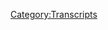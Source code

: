 {{Transcript
    | title         = [[721: September 2, 2022]]
    | caption       = [https://knowledgefight.libsyn.com/721-september-2-2022 Listen to this episode on Libsyn]
    | episodeNumber = [[721: September 2, 2022|721]]
    | length        = 01:30:39
}}

{{MessageBox
    | header     = Warning: Bot Generated Content
    | text       = This transcript was automatically generated by transcription software and likely contains many mistakes and misattributions. Please check the audio for definitive quotes, attribution, and context.
    | image      = N3yvass4myg91.webp
    | imagewidth = 50px
    | id         = warning
}}

{{TranscriptBlock
    | name      = Alex Jones
    | timestamp = 00:04
    | text      = Red Alert. Red alert. Red alert. Red Alert knowledge five days. Damn, Jordan I'm sweating knowledge party.com It's time to pray. I have great respect for knowledge like knowledge. I'm sick of them posing as if they're the good guys shank me or the bad guy knowledge. Dan and Jordan knowledge five need need money Andy and Pam do your shopping Andy and Pam handy in Kansas. Just starting to pray and the Kansas surely are. Huge fan. I love your word. Knowledge by now knowledge fight.com
}}

{{TranscriptBlock
    | name      = Dan
    | timestamp = 00:58
    | text      = Hello, everybody. Welcome back now. I'm Jordan. Dudes like to sit around worship at the altar of saline and talk a little bit about Alex Jones. Oh, indeed.
}}

{{TranscriptBlock
    | name      = Jordan
    | timestamp = 01:08
    | text      = We are Dan Jordan. Dan, Jordanne
}}

{{TranscriptBlock
    | name      = Dan
    | timestamp = 01:10
    | text      = quick question for you. Yeah. What's your bright spot today, buddy? My bright spot today Jordan isn't actually a bright spot, but it's sort of a half.
}}

{{TranscriptBlock
    | name      = Jordan
    | timestamp = 01:19
    | text      = All right. Okay. It's the rules of the game.
}}

{{TranscriptBlock
    | name      = Dan
    | timestamp = 01:22
    | text      = It's right here. It is. Fanta. Oh boy. I saw that they have a flavor called hashtag what if? What's the Fanta what the Fanta? What the Fanta
}}

{{TranscriptBlock
    | name      = Jordan
    | timestamp = 01:33
    | text      = you can name a flavor with a hashtag that is that I call foul. Just call foul.
}}

{{TranscriptBlock
    | name      = Dan
    | timestamp = 01:40
    | text      = That might not actually be the name of it might be question mark because it says find clues hashtag what the Fanta.
}}

{{TranscriptBlock
    | name      = Jordan
    | timestamp = 01:45
    | text      = Oh my god.
}}

{{TranscriptBlock
    | name      = Dan
    | timestamp = 01:46
    | text      = we're drawn to these curious flavors as we talked about in the last episode. Dream Land shared dream world coke. Yeah. Also got a number of messages for people who are like, Hey, you got that space coke. It's got to be at the store. Right?
}}

{{TranscriptBlock
    | name      = Jordan
    | timestamp = 02:03
    | text      = I don't understand how dealer not what did that happen?
}}

{{TranscriptBlock
    | name      = Dan
    | timestamp = 02:07
    | text      = Not gonna happen. But yeah, I'm drawn to these things. And you know, Fanta you got like, pineapple, orange, but a fruit flavors.
}}

{{TranscriptBlock
    | name      = Jordan
    | timestamp = 02:17
    | text      = Only thing I know about Fanta is the commercial from the early. That's the only thing Yeah, I don't think I've ever had a Fanta despite the commercial asking me if I want one. I do not.
}}

{{TranscriptBlock
    | name      = Dan
    | timestamp = 02:29
    | text      = It's fruit. Yes. Right. All of them are fruit. Sure. So you're expecting fruit here? Bachelor. I think it's cotton candy.
}}

{{TranscriptBlock
    | name      = Jordan
    | timestamp = 02:36
    | text      = You think it's cotton candy? Oh, no. You can't have that big of a heel turn
}}

{{TranscriptBlock
    | name      = Dan
    | timestamp = 02:41
    | text      = my friend candy. That was not a fruit. I can tell you that. For sure. Yeah, I think it's cotton candy
}}

{{TranscriptBlock
    | name      = Jordan
    | timestamp = 02:48
    | text      = or whatever. It's cotton candy grapes.
}}

{{TranscriptBlock
    | name      = Dan
    | timestamp = 02:51
    | text      = They taste like cotton candy and the grapes. That's a fruit. That would be an interesting technicality. It would be an interesting technicality. All right, that I'll put that down. Just because that helps. Okay, that makes my guess a little bit more sensible. Yeah. I like grapes. Grapes rantzau.
}}

{{TranscriptBlock
    | name      = Jordan
    | timestamp = 03:06
    | text      = Well done. Also, it's not good. No. Well, poorly done job fair to get your shit together.
}}

{{TranscriptBlock
    | name      = Dan
    | timestamp = 03:13
    | text      = What's your work? But I you
}}

{{TranscriptBlock
    | name      = Jordan
    | timestamp = 03:15
    | text      = know, I didn't even want to necessarily tell you but it begins with a tee and ends with tennis.
}}

{{TranscriptBlock
    | name      = Dan
    | timestamp = 03:19
    | text      = Serena?
}}

{{TranscriptBlock
    | name      = Jordan
    | timestamp = 03:21
    | text      = Well, I mean, that was a beautiful moment I was
}}

{{TranscriptBlock
    | name      = Dan
    | timestamp = 03:25
    | text      = gonna give you because, you know, the monumental was he was emotionally effective for Serena Williams to retire. Such a good match to one of the greats.
}}

{{TranscriptBlock
    | name      = Jordan
    | timestamp = 03:37
    | text      = Not one of the greats. The greatest I think.
}}

{{TranscriptBlock
    | name      = Dan
    | timestamp = 03:41
    | text      = I think that a good I don't know enough about tennis to say and I'm fully willing to agree with you. Yeah. I just think it's as someone who knows nothing about the sport, right? Definitely saved. Top Players of All Times for sure. Yeah, you are an expert. So I'll tell you to
}}

{{TranscriptBlock
    | name      = Jordan
    | timestamp = 03:57
    | text      = wade into the endgame argument of like, oh, is it Pippin or Zubia? Yeah, I get it. I get.
}}

{{TranscriptBlock
    | name      = Dan
    | timestamp = 04:04
    | text      = I just have feelings about the Pete Sampras. From my youth.
}}

{{TranscriptBlock
    | name      = Jordan
    | timestamp = 04:10
    | text      = What feelings
}}

{{TranscriptBlock
    | name      = Unknown Speaker
    | timestamp = 04:11
    | text      = my memory
}}

{{TranscriptBlock
    | name      = Jordan
    | timestamp = 04:13
    | text      = actually, as a man with a substantial arm hair. I imagine that you do have a lot to go Sure.
}}

{{TranscriptBlock
    | name      = Dan
    | timestamp = 04:19
    | text      = Robin Williams one of the great tenants.
}}

{{TranscriptBlock
    | name      = Jordan
    | timestamp = 04:24
    | text      = Why didn't he make a biopic
}}

{{TranscriptBlock
    | name      = Dan
    | timestamp = 04:26
    | text      = all it takes to be good at tennis is arm hair samples. Robin Williams Sampras, Adams. Yeah, I like that. McEnroe. Yeah, he's
}}

{{TranscriptBlock
    | name      = Jordan
    | timestamp = 04:37
    | text      = still he's still around. You know what he narrates a TV show? Does a yellow bunch. No, it's just like a regular narration that is John McEnroe. With no like, they just, it's never even addressed. They're never like, hey,
}}

{{TranscriptBlock
    | name      = Dan
    | timestamp = 04:51
    | text      = it's John McEnroe. That is narrating it used to be the guy who yells thing he's
}}

{{TranscriptBlock
    | name      = Jordan
    | timestamp = 04:55
    | text      = known frankly, that's his job, but whatever. You know, it's crazy. What
}}

{{TranscriptBlock
    | name      = Dan
    | timestamp = 04:59
    | text      = Oh, I'm in that house of pain song jumping around has References John McEnroe.
}}

{{TranscriptBlock
    | name      = Jordan
    | timestamp = 05:06
    | text      = That's not crazy. John McEnroe. What's the biggest thing in the world for a very short period of time?
}}

{{TranscriptBlock
    | name      = Dan
    | timestamp = 05:12
    | text      = I'm saying that time Oh yeah, it was a long time ago.
}}

{{TranscriptBlock
    | name      = Jordan
    | timestamp = 05:16
    | text      = That was a long time anyway,
}}

{{TranscriptBlock
    | name      = Dan
    | timestamp = 05:17
    | text      = I'm sorry I've hijacked your bright spot.
}}

{{TranscriptBlock
    | name      = Jordan
    | timestamp = 05:19
    | text      = My bright spot is the US Open scrape. Oh, yeah. So test. How's it going? I really think this is one of the best ones I've seen in a long long time. Like top to bottom. Everybody is good. Is that young kid? You like doing wildcards? Yeah, yeah, he's headed to the quarterfinals. My man he's crushing it Rafa, of course is crushing it
}}

{{TranscriptBlock
    | name      = Dan
    | timestamp = 05:38
    | text      = is US Open taking place in San Francisco around the bay and he is now Torres doesn't go down to trail. Dough. He's
}}

{{TranscriptBlock
    | name      = Jordan
    | timestamp = 05:47
    | text      = that dad. I already saw that coming from a mile away. Yeah. Or if it San Francisco from 1400 miles away.
}}

{{TranscriptBlock
    | name      = Dan
    | timestamp = 05:56
    | text      = So where are they at? In terms of the No, I mean, like in terms of the finals, I mean,
}}

{{TranscriptBlock
    | name      = Jordan
    | timestamp = 06:04
    | text      = the fourth route the final day or so before the fourth round is the quarterfinals and then so, so the fourth round is the round of 16. Okay, the round right before the quarterfinals. 16 Tonight is probably going to be the best match of the entire tournament. curios versus Medvedev. Kyrios crushing it for the first time in his life on the Russia No. Different areas different Medvedev? Okay. But yeah, it's gonna be a great one.
}}

{{TranscriptBlock
    | name      = Dan
    | timestamp = 06:36
    | text      = I would love it. If just to fuck with you. The US Open was still at like, three in the morning.
}}

{{TranscriptBlock
    | name      = Jordan
    | timestamp = 06:44
    | text      = That would be great. Awesome. That would be great. Same time as the French. Yeah, exactly. All tennis is set up at exactly the same time as they are
}}

{{TranscriptBlock
    | name      = Dan
    | timestamp = 06:51
    | text      = the French Open. I just have a number of memories of you being like, I'm gonna be up all night.
}}

{{TranscriptBlock
    | name      = Jordan
    | timestamp = 06:58
    | text      = I woke up at 3am. So I can be up until 4am tomorrow night. In order
}}

{{TranscriptBlock
    | name      = Dan
    | timestamp = 07:03
    | text      = to watch this at a bar. I have to go to the airport. That's true. It just assumed that that's what it's like to be a tennis fan to say you're always watching two
}}

{{TranscriptBlock
    | name      = Jordan
    | timestamp = 07:14
    | text      = illegal streams help.
}}

{{TranscriptBlock
    | name      = Dan
    | timestamp = 07:15
    | text      = I I feel like a number of wrestling fans have the same sort of thing with like Japanese promotions, pay per views and stuff.
}}

{{TranscriptBlock
    | name      = Jordan
    | timestamp = 07:25
    | text      = You gotta make sacrifices to love something, I guess. Guess. Yeah.
}}

{{TranscriptBlock
    | name      = Dan
    | timestamp = 07:29
    | text      = So Jordan. Today, we're gonna be talking about a present day episode. Okay. We're checking back in because the bat signal went up. Oh, something very important happened. That Biden gave that speech. What speech?
}}

{{TranscriptBlock
    | name      = Jordan
    | timestamp = 07:41
    | text      = I heard people talking about a speech that Biden gave. I can't tell if you're joking. No, I mean, I know about the speech, but it's like I just don't understand. Yeah. Yeah. Okay. Okay, nevermind. Yeah, that was it. I really thought that they were part of it. But it's just the it looks,
}}

{{TranscriptBlock
    | name      = Dan
    | timestamp = 08:02
    | text      = it looks No, I actually, I mean, we can get into a little bit now. And we'll get into more during the episode and such, but I think that the speech is either going to be historically incredibly relevant, or not, but an attempt to be very historically relevant. It's tough. Yeah, I'm not sure exactly how the ball is gonna break at this point. But he gave a speech that was essentially like, hey, look, here's the situation. Trump, and the people who were following him, these Maga folks are a mess. Yeah, they don't care about democracy. Right. And they have a very serious threat to democracy as we are experiencing it now. And the stability of the country, us normal folk, right? Democrats, independents, Republicans who aren't into that nonsense, right? We have a responsibility to do what we can to protect democracy now. The future generations will look back. Sure as us being in the fight, right. If we do our job, they will look at this point. As an inflection point in history. Yeah. You know, there was there were a number of things that are I would say, a little bit overdue in terms of recognition of hey, look, this shit is nonsense. Fascism is bad. Right. Well, and you know, previously, he had called folks semi fascist. Yeah. So, there is there is like a little bit of a Ah, finally some of this is that these words are being uttered. Right? Right. Right. It's at least out in the air. Right. And, you know, the, there is an aspect of like man's might be too little too late. That is definitely present. And there's also an element of like, what does this even really mean? Like, is this going to push any needles any in any direction? Or is this going to be something that has just a severe backlash Uh,
}}

{{TranscriptBlock
    | name      = Jordan
    | timestamp = 10:00
    | text      = who knows? In my, in my humble opinion, the only reason that a president should give a speech is as cover for somebody to arrest like 1000 people at the same time, right? Like, yeah, the media is all paying attention. And then all of a sudden, in the middle of this speech, you start cutting into people being arrested, doing perp walks like all the bankers are going, like the whole thing. Does that speak to
}}

{{TranscriptBlock
    | name      = Dan
    | timestamp = 10:25
    | text      = the hypothetical president in this circumstance and know that they're just a distraction? Oh, absolutely.
}}

{{TranscriptBlock
    | name      = Jordan
    | timestamp = 10:29
    | text      = That's, that's the whole game. Man. That's the he's given a speech to say that these people are coming for democracy, surprise. They're all in jail right. Now. How about that?
}}

{{TranscriptBlock
    | name      = Dan
    | timestamp = 10:41
    | text      = Well, as we are that's a speech as we are a few days after this. That none of that didn't that didn't happen. No, unfortunately, your your movie fantasy. But yeah, I'm really, there's a part of me that is quite conflicted about, like, how exciting to think the like, you know, given voice to a lot of this stuff is yeah, like or how meaningful it is? Sure. I would like to believe that like, oh, this, this is indicative of, you know, something broader. But But honestly, there's a there's a, another part of me that is okay. This is this is probably impotent in its direction, direction LIS event? Well,
}}

{{TranscriptBlock
    | name      = Jordan
    | timestamp = 11:26
    | text      = I mean, you have to ask yourself, I think that no, I think the entire country is asking itself right now. Does anybody even listen to the president anymore? Like all all, real talk? Does anybody care what he says?
}}

{{TranscriptBlock
    | name      = Dan
    | timestamp = 11:41
    | text      = That might be one of the large effects of Trump?
}}

{{TranscriptBlock
    | name      = Jordan
    | timestamp = 11:44
    | text      = I think, no, it's like, oh, that a president who fucking cares what the President has to say?
}}

{{TranscriptBlock
    | name      = Dan
    | timestamp = 11:49
    | text      = I mean, for four years, we had a president who's like, Oh, he's talking shit.
}}

{{TranscriptBlock
    | name      = Jordan
    | timestamp = 11:52
    | text      = He's just talking shit. Oh, I'm gonna do this thing. No, you're not you're just talking shit on Twitter.
}}

{{TranscriptBlock
    | name      = Dan
    | timestamp = 11:58
    | text      = Right. And I think that even before Trump, you had presidents who would have sort of empty talk and you know, promises. Syria red lines? Use do a bit of that. Yeah. And then you have a president who's just talking just all the time, it seems tough to like, come back from that to be like, oh, we'll take all this very serious about the
}}

{{TranscriptBlock
    | name      = Jordan
    | timestamp = 12:17
    | text      = gravitas of the office. And how dare you say look at me and say that I should give a shit about what the President says. I can if I so choose, but How dare you say I should? You know,
}}

{{TranscriptBlock
    | name      = Dan
    | timestamp = 12:28
    | text      = yeah, it's a tough it's a tough walk from the past of like, my fellow Americans. I come to you today. Yeah. To, like Trump being like, they say I have a small dick. I mean,
}}

{{TranscriptBlock
    | name      = Jordan
    | timestamp = 12:38
    | text      = imagine, imagine FDR is a fireside speeches if it was just like, oh, yeah, the only thing we have to fear is how tiny Hitler's balls are. You might write Yeah, high fives from everybody.
}}

{{TranscriptBlock
    | name      = Dan
    | timestamp = 12:51
    | text      = Yeah. Who are just the like the notion of thinking about presidents in history, caring about memes.
}}

{{TranscriptBlock
    | name      = Jordan
    | timestamp = 13:01
    | text      = Well, I mean, did the equivalent of memes at the time?
}}

{{TranscriptBlock
    | name      = Dan
    | timestamp = 13:06
    | text      = Did he get mad about me? Oh, totally. If there was a
}}

{{TranscriptBlock
    | name      = Jordan
    | timestamp = 13:09
    | text      = if there was a nasty little comic strip in a paper, he went apeshit. Maybe
}}

{{TranscriptBlock
    | name      = Dan
    | timestamp = 13:14
    | text      = that's why Alex likes him. I think so. Anyway, we got an episode to go over of Alex's response to this September 2 20, to 2022. And his reactions about what you'd expect.
}}

{{TranscriptBlock
    | name      = Jordan
    | timestamp = 13:26
    | text      = It's a great speech. I loved it. I am a huge fan of Biden from now
}}

{{TranscriptBlock
    | name      = Dan
    | timestamp = 13:30
    | text      = evocative and its imagery.
}}

{{TranscriptBlock
    | name      = Jordan
    | timestamp = 13:34
    | text      = All those things I said about MMA, I think diseases.
}}

{{TranscriptBlock
    | name      = Dan
    | timestamp = 13:37
    | text      = Excited to see where this goes. Yeah, Alex loved it. Yeah. We'll get into all that. But before we do, Jordan, let's say hello to somebody walk. Oh, that's great idea. So first illegal Owen Wilson impersonator. Thank you so much. You are now policy walk. I'm a policy.
}}

{{TranscriptBlock
    | name      = Jordan
    | timestamp = 13:52
    | text      = Thank you very much.
}}

{{TranscriptBlock
    | name      = Dan
    | timestamp = 13:53
    | text      = Next Oh, for fuck sake. Thank you so much. You're now policy walk. I'm a policy.
}}

{{TranscriptBlock
    | name      = Jordan
    | timestamp = 13:57
    | text      = Thank you very much. That's my favorite one in a long time. Concise gets to the point. Love
}}

{{TranscriptBlock
    | name      = Dan
    | timestamp = 14:01
    | text      = it. Yeah. Next classic. Charles, thank you so much. You are now a policy wonk. I'm a policy. I will not do an impression. Next, I have listened to every second of knowledge fight. Jacob, thank you so much. You are now policy walk.
}}

{{TranscriptBlock
    | name      = Alex Jones
    | timestamp = 14:14
    | text      = I'm a policy wonk. Thank
}}

{{TranscriptBlock
    | name      = Jordan
    | timestamp = 14:15
    | text      = you very much.
}}

{{TranscriptBlock
    | name      = Dan
    | timestamp = 14:16
    | text      = And as you all know, for security reasons, my name is changed monthly this month. You may call me tickle, tickle, Poppy top. Thank you so much. Now policy walk.
}}

{{TranscriptBlock
    | name      = Alex Jones
    | timestamp = 14:25
    | text      = I'm a policy wonk.
}}

{{TranscriptBlock
    | name      = Jordan
    | timestamp = 14:26
    | text      = Thank you very much.
}}

{{TranscriptBlock
    | name      = Dan
    | timestamp = 14:27
    | text      = And we got a couple of technocrats here in the mix Jordan. So first, my dog wants to know why I keep saying a little walkie a little walkie for Tani before we go outside. Thank you so much. You are now a technocrat. And Cora, thank you so much. You are now a technocrat.
}}

{{TranscriptBlock
    | name      = Alex Jones
    | timestamp = 14:41
    | text      = I'm a policy wonk.
}}

{{TranscriptBlock
    | name      = Unknown Speaker
    | timestamp = 14:44
    | text      = Telling you brilliant
}}

{{TranscriptBlock
    | name      = Alex Jones
    | timestamp = 14:45
    | text      = someone someone sought him out and sent me a bucket of poop daddy sharp. Jar Jar Binks has a Caribbean black action. He's a loser, little little teddy baby. I don't want to hate black people. I renounce Jesus Christ. Thank you so much. Thank
}}

{{TranscriptBlock
    | name      = Jordan
    | timestamp = 15:01
    | text      = you very much.
}}

{{TranscriptBlock
    | name      = Dan
    | timestamp = 15:04
    | text      = So yeah, the speech happened. Yep. And because of that, Alex decided like, I'm not even gonna wait for my intro to play. I'm just getting in there, right? diving in. Second, the show start.
}}

{{TranscriptBlock
    | name      = Jordan
    | timestamp = 15:16
    | text      = I'm gonna sink my teeth into this speech.
}}

{{TranscriptBlock
    | name      = Dan
    | timestamp = 15:18
    | text      = He is like, just in it. Okay.
}}

{{TranscriptBlock
    | name      = Alex Jones
    | timestamp = 15:23
    | text      = As you can now see America is going under total New World Order martial law. Biden has literally given a speech declaring war on the people in Hitlerian rachet. You want to miss this broadcast? Infowars tomorrow's news today.
}}

{{TranscriptBlock
    | name      = Dan
    | timestamp = 15:41
    | text      = Timing. Nailed it.
}}

{{TranscriptBlock
    | name      = Jordan
    | timestamp = 15:43
    | text      = Yeah, that's not bad. It's not bad. That's professional. Sure.
}}

{{TranscriptBlock
    | name      = Dan
    | timestamp = 15:47
    | text      = The hit Larian set really seems to be one of the primary things that Alex is focused on the optics of it, right, the red light behind him the fact that he gave a speech at night? Sure. These are things that Alex seems almost preoccupied by Eve. Um, I
}}

{{TranscriptBlock
    | name      = Jordan
    | timestamp = 16:07
    | text      = mean, I assume that the content of the speech is not really something he's very interested in. Well, some
}}

{{TranscriptBlock
    | name      = Dan
    | timestamp = 16:12
    | text      = of it a little bit here and there. Sure that were some of the stuff that really works well, for him. Sure. Yeah. But the optics are, and I think one of the reasons that this is really sticking in his Craw, as it were, is we heard for years during Trump's time, Alex being like, you have the bully pulpit. Yeah, do an evening speech, get out there and address the population in prime time and get your your message across. Trump didn't wouldn't do that. Right? Or he didn't. He didn't do the thing that Alex wants. And now here you have Biden doing exactly what Alex was wishing Trump would do.
}}

{{TranscriptBlock
    | name      = Jordan
    | timestamp = 16:51
    | text      = And not just that, but giving a speech to you know, the thing that they are famously furious that he cannot do you know, he can't speak clearly for a second, right? Which kind of thing and
}}

{{TranscriptBlock
    | name      = Dan
    | timestamp = 17:02
    | text      = you do note that Alex doesn't play like the full speech? Of course not. He plays some bit, and we'll get to that here in a second. But like, yeah, because there is a key he makes gaffes all the time. Doesn't know plan. He's pumping. Oh, man. Yeah. And so yeah, it's I think it's sour grapes. Somewhat for Alex. He wishes that Trump would have done something like this. He wishes that Trump would have declared war on the globalist I mean, yeah, I was gonna say, and he's, he's mad that he's in a situation where like, Biden's doing the thing I wanted Trump to do.
}}

{{TranscriptBlock
    | name      = Jordan
    | timestamp = 17:41
    | text      = I'm not saying that I have any kinship with Alex over this, but I do believe that his idea of what speeches would happen is very similar to mine. You know, that, you know, the speech happens while you're arresting everybody that you need arrested. Yeah, I think he and I are very similarly allied Well, in that being the way that speeches should go,
}}

{{TranscriptBlock
    | name      = Dan
    | timestamp = 18:04
    | text      = Well, there's a slight difference, because you well, you guys are both like experiencing reality as a movie. But
}}

{{TranscriptBlock
    | name      = Jordan
    | timestamp = 18:13
    | text      = I'm wishing reality wasn't moving. Right. That's different. That is the different Alex
}}

{{TranscriptBlock
    | name      = Dan
    | timestamp = 18:17
    | text      = is portraying Biden giving the speech as cover for as what I think what Yeah, inevitable lock locking up of all of his political issues. Yeah. So I guess yeah, there's, there's a similarity, you should talk to somebody about that, like, see an expert see? What nothing?
}}

{{TranscriptBlock
    | name      = Jordan
    | timestamp = 18:36
    | text      = What am I supposed to say to that expert?
}}

{{TranscriptBlock
    | name      = Dan
    | timestamp = 18:39
    | text      = I don't know. There's like 700 episodes, to show that they can check in on
}}

{{TranscriptBlock
    | name      = Jordan
    | timestamp = 18:43
    | text      = if it's a world that world historian expert. They'll be like, Ooh,
}}

{{TranscriptBlock
    | name      = Dan
    | timestamp = 18:47
    | text      = yeah, yeah. Maybe Maybe they'll give you an honorary degree. Yes. So Alex does start the show by playing some of Biden speech. And I noticed that there were some cuts that say,
}}

{{TranscriptBlock
    | name      = Joe Biden
    | timestamp = 19:01
    | text      = not every Republican embraces their extreme ideology. I know. Because I've been able to work with these mainstream Republicans. And here, in my view, is what is true.
}}

{{TranscriptBlock
    | name      = Jordan
    | timestamp = 19:13
    | text      = Oh, boy.
}}

{{TranscriptBlock
    | name      = Dan
    | timestamp = 19:14
    | text      = So there's pretty obvious cut there. And one of the things that is very important to point out is that Biden does go out of his way to be very specific about like, what he's talking about. Yeah, he's talking about folks who do not understand the transfer of power. Right, right. The folks who don't have any interest in the sort of governing rules and norms, right. Not just Republicans. This is not just a partisan type speech.
}}

{{TranscriptBlock
    | name      = Jordan
    | timestamp = 19:46
    | text      = So I assume he broke down at one point and just started screaming January 6, it wasn't that long ago, January.
}}

{{TranscriptBlock
    | name      = Dan
    | timestamp = 19:53
    | text      = In a fashion Yeah. He does. Bring it up. Okay. So close. So it intrigued me that there was this, these cuts, because he has all the time in the world on his show. Yeah, you can play whatever he wants. Sure. And, you know, you know what he wants to play? Right. So here's what was said in between the clips that was cut out, quote, but there's no question that the Republican party today is dominated, driven and intimidated by Donald Trump and the mogga Republicans and that this is a threat to this country. These are hard things, but I'm an American president, not the president of red America or blue America but of all America. And I believe it is my duty, my duty to level with you to tell you the truth, no matter how difficult no matter how painful. It may be a coincidence that this was cut out. But it also seems like a point Alex wouldn't be super comfortable with particularly the part about the GOP being intimidated by Trump and his followers. Yeah, the impression about Trump and the Maga folks is supposed to be that they're winning the battle of ideas, and that they're just smarter and more patriotic than the rest of us, which is why they've taken over the GOP, it's not a great idea to plant seeds in the audience's mind that maybe they're a part of something hostile that is gained power not by being ideologically better. But by being more willing to threaten and employ violence. Alex also cuts out the part of the beginning where Biden says, quote, We must never forget, we the people are the true heirs of the American experiment that began more than two centuries ago. We the People have a burning inside each of us the flame of liberty that was lit here at Independence Hall of flame that lit our way through abolition, the Civil War suffrage, the Great Depression, World Wars, civil rights, that sacred flame still burns now, in our time as we build an America that is more prosperous, free, and just that is the work of my presidency, a mission I believe in with my whole soul. That's just good business on Alex's part, cutting that out. Yeah, he has a vested interest in pretending that his political enemies hate the country and what it stands for. So it's best not to allow someone like Biden to speak like this on Infowars as someone who has a passionate love for the country. Yeah, it would be too confusing to the audience really
}}

{{TranscriptBlock
    | name      = Jordan
    | timestamp = 22:09
    | text      = terrifying. If he quoted Thomas Jefferson, fuck them up. That would be especially if he did it accurately. Now, if he inaccurately quoted Thomas Jefferson, they would go absolutely apeshit all day, right all day would be a nonstop barrage of this guy doesn't know shit about Thomas Jefferson. Yeah, despite what we all know, to be the truth of their ability to read, remember or even fantasize? Thomas Jefferson quotes?
}}

{{TranscriptBlock
    | name      = Dan
    | timestamp = 22:41
    | text      = Yeah, if I if any Biden speech writers are listening, oh, slipping something about something and then quote Thomas Jefferson. Yes. All TJ all day that would be, that'd be wonderful. That's the way you gotta go. So I mean, he plays enough of the speech that just play the full passage if you want it. There's just this is Frankenstein together, just cuts everywhere.
}}

{{TranscriptBlock
    | name      = Unknown Speaker
    | timestamp = 23:09
    | text      = They promote authoritarian leaders. And they fanned the flames of political violence, that are a threat to our personal rights, to the pursuit of justice, to the rule of law, to the very soul of this country. We hear you've heard it more and more talk about violence.
}}

{{TranscriptBlock
    | name      = Dan
    | timestamp = 23:30
    | text      = So you could hear that. Yeah. Here's what Biden said in the middle of that right after where it cut, quote, they look at the mob that stormed the United States Capitol on January 6, brutally attacking law enforcement not as insurrection is to place the dagger to the throat of our democracy, but they look at them as patriots, and they see their Maga failure to stop a peaceful transfer of power after the 2020 election as preparation for the 2022 and 2024 elections. I think Alex knows well enough that most of his audience does see January 6 writers as patriots, which is uncomfortable. Yeah, it's hard for it's hard to rationalize. If you really have to confront it on it. Yeah, yeah. This is holding up a mirror to his audience his beliefs in a way that could be threatening whereas other parts of the speech that are left in they really aren't. For instance, he leaves in Biden saying quote, they promote authoritarian leaders because the audience doesn't think they do that. Trump DeSantis Bolsonaro and or bam, they're the furthest things from authoritarian in the audience's eyes. So hearing Biden say that is just absurd to them. That's not that's not something that's like taken aback by this. Yeah. Another part that Alex leaves in its quote mogga forces are determined to take this country backwards backward to an America where there is no right to choose no right to privacy, no right to contraception, no right to marry who you love, all that stuff, the stuff that his audience believes in and is totally fine with.
}}

{{TranscriptBlock
    | name      = Jordan
    | timestamp = 24:59
    | text      = Yeah. He's gonna say that's like, yeah, man, it's not totally, that's what we are doing. They're
}}

{{TranscriptBlock
    | name      = Dan
    | timestamp = 25:04
    | text      = anti abortion they lean strongly toward or are outright in favor of banning contraception, they want to get rid of marriage equality. And the idea of right to privacy is vague enough that they can just slip that in a list of the day, I don't
}}

{{TranscriptBlock
    | name      = Jordan
    | timestamp = 25:17
    | text      = know, we want the right to privacy. But we also want to break into your home if you're gay, so maybe
}}

{{TranscriptBlock
    | name      = Dan
    | timestamp = 25:21
    | text      = something to do with social media, whatever. This is not threatening for Alex to show the audience because it gives the audience the feeling that Biden is declaring war on them for their political beliefs. They I identify with the people that Biden is describing as a threat to democracy, which is what Alex wants them to feel. And the case of the January 6, thing that's a little bit different. That's a case where the audience will see their feelings mirrored by what Biden is saying, but it's not about political positions, they can justify his rational opposition to abortion, or believing that marriage is just between a man and a woman are things that are common in many religious communities. So it wouldn't give you pause to look at yourself in that mirror. The riots of January 6 were actions and those actions are way harder for people who want to see themselves as respectable to justify that's a mirror it's best not to look into partially because what Biden is saying makes sense. Yeah. The group that tried to overrun the capitol in order to stop the last election for being certified poses a threat to our democratic processes. Yeah, that makes sense. Yeah, you don't want to look at that mirror. Alex has also cut this part out, quote, but Well, the threat to American democracy is real. I want to say as clearly as we can, we are not powerless in the face of these threats. We are not bystanders in this ongoing attack on democracy. There are far more Americans far more Americans from every from every background and belief who reject the extreme mogga ideology than those who accept it. After that line, there was a big cheer, this could be useful to instill fear in the audience. But that doesn't play as well with the Infowars version of Biden and these ideas. Yeah, a huge part of the election conspiracy is that Biden was so unpopular, and then no one would come to his rallies. So you don't really want these large applause breaks. And the getting applause for the idea that there are more people who share sick of this stuff, share, share share, than Alex's goofy audience not good. That's not good. Now, there's a bunch more that's cut out and a lot of it is Biden saying things about uniting around defending our political process, and then getting applause, right? No need for stuff like that. Because it's bad optics. Hey, you don't want it?
}}

{{TranscriptBlock
    | name      = Jordan
    | timestamp = 27:31
    | text      = I mean, yeah, also for him. It's like, yeah, you know, it's not even a thing. It's just like, oh, yeah, we're not you. We don't We can't use that. So why leave it in you know, and nobody's going to question as for cutting it, it's obvious.
}}

{{TranscriptBlock
    | name      = Dan
    | timestamp = 27:44
    | text      = My audience is gonna watch the whole day don't give a shit, please. Yeah. They're gonna accept whatever interpretation I give, and that's going to be reality.
}}

{{TranscriptBlock
    | name      = Jordan
    | timestamp = 27:53
    | text      = You know, I was I was wondering, I, you know, part of why I think that calling the January 6 People patriots is weird to me is because it was such a huge fuckup you know, like, it'd been a really we all saw that it was just a bunch of fucking assholes, just really being pieces of shit, you know? And it's like, you can't mythologize that the same way you can the Boston Tea Party, you know, like, that was just a bunch of assholes going on a boat and like fucking shit up, you know,
}}

{{TranscriptBlock
    | name      = Dan
    | timestamp = 28:25
    | text      = counterpoint what? William Travis?
}}

{{TranscriptBlock
    | name      = Jordan
    | timestamp = 28:29
    | text      = That's true. Fair enough. Yeah, fair enough. You can build an entire American legend on an drunk asshole. Fucking murdering people at their
}}

{{TranscriptBlock
    | name      = Dan
    | timestamp = 28:37
    | text      = house was only there because he was running away from his ex wife. Yeah,
}}

{{TranscriptBlock
    | name      = Jordan
    | timestamp = 28:42
    | text      = Nevermind. Nevermind, he in my bed. I should have looked at Mormonism.
}}

{{TranscriptBlock
    | name      = Dan
    | timestamp = 28:48
    | text      = There's, there's a we're too close to it now. Yeah. You still remember some of the details as opposed to the right selling of the myth? Exactly. So I think I think you're right for now. But give it a little.
}}

{{TranscriptBlock
    | name      = Jordan
    | timestamp = 29:01
    | text      = Sure. No, no, they're they're the true American revolutionaries in 10 years. I get it. Yeah.
}}

{{TranscriptBlock
    | name      = Dan
    | timestamp = 29:06
    | text      = So there's one one more bit that was I noticed a just a massive cut here.
}}

{{TranscriptBlock
    | name      = Unknown Speaker
    | timestamp = 29:13
    | text      = There are public figures today, yesterday and the day before predicting, and all the calling for mass violence and rioting in the streets. This is inflammatory, is dangerous. It's against the rule of law. And we the people must say, This is not who we are. And now, America
}}

{{TranscriptBlock
    | name      = Dan
    | timestamp = 29:40
    | text      = has a big cut. Jaren. So here's what I was missing their quote. Look, I know politics can be fierce and mean and nasty in America. I get it. I believe in the give and take of politics and disagreement and debate and dissent. We're a big complicated country, but democracy endures only if we the people respect the guardrails. of the Republic. Only if we the people accept the results of free and fair elections, only if we the people see politics not as total war but mediation of our differences. democracy cannot survive when one side believes there are only two outcomes to an election. Either they win or they were cheated. That's where mogga Republicans are today. Fair point. Yeah. Can't argue with that. Yeah. It every single fucking election. It's getting to the point where, you know, obviously, that should give some of the folks pause. Yeah, on the maybe some of the more aware, self aware listeners to Alex's church, it'd be like, All right. Sarah Palin lost those cheating Laura Loomer loss.
}}

{{TranscriptBlock
    | name      = Jordan
    | timestamp = 30:48
    | text      = I mean, all the cheating man, but
}}

{{TranscriptBlock
    | name      = Dan
    | timestamp = 30:50
    | text      = what if they can?
}}

{{TranscriptBlock
    | name      = Jordan
    | timestamp = 30:52
    | text      = I mean, who has the time to cheat that many elections? Well, even the globalists are stretched thin man, they don't have time for Alaskan elections. Sarah Palin can lose on her own baby.
}}

{{TranscriptBlock
    | name      = Dan
    | timestamp = 31:04
    | text      = And with the case of Laura Loomer, it's gotta like, you gotta look at this half glass is half full. Yeah.
}}

{{TranscriptBlock
    | name      = Jordan
    | timestamp = 31:12
    | text      = Yeah, yeah, absolutely. You
}}

{{TranscriptBlock
    | name      = Dan
    | timestamp = 31:14
    | text      = lost but damn. Upset it.
}}

{{TranscriptBlock
    | name      = Jordan
    | timestamp = 31:17
    | text      = I mean, yeah, you lost but you were a de W away from getting a W you know what I'm saying? Like that was a very short, short walk. Yeah.
}}

{{TranscriptBlock
    | name      = Dan
    | timestamp = 31:27
    | text      = Also, in this portion, Biden lists off a number of his accomplishments that that he's helped make possible in the past two years, all of which are things that Alex is pretending aren't real. So it's best not to confuse the audience with Yeah, definitely don't do that. This also also cut out the part where there's a protester yelling stuff to disrupt the speech. And Biden says, quote, notwithstanding those folks, you hear on the other side there, they're entitled to be outrageous. This is a democracy, but history and common sense, good manners is nothing they've suffered from. That's a pretty far cry from all those times Trump interrupted his own speeches to demand protesters be kicked out or times he responded with GLEDE protesters being assaulted at his rallies. Yeah, that one was tough. It's kind of hard to paint the patience that Biden is exhibiting and tolerance of somebody who disagrees as tyrannical, right? Especially juxtaposed with right, kick that bomb out, I
}}

{{TranscriptBlock
    | name      = Jordan
    | timestamp = 32:25
    | text      = know, you really have to cut out a lot of Biden speech in order to make him look like a tyrant. Yeah,
}}

{{TranscriptBlock
    | name      = Dan
    | timestamp = 32:31
    | text      = I mean, but there's red lights, and he's doing this at night. So that's pretty good.
}}

{{TranscriptBlock
    | name      = Jordan
    | timestamp = 32:36
    | text      = I mean, the funniest part about it is like, you know, I suppose you could go with the bailout and like the ACA to portray Obama as a tyrant, you know, at least there's that. But with Biden, it really does feel like he's half assing ever, you know, like, is he a tyrant? If he's willing to be like a 10k? In student loan? Forgiveness? I'm not gonna go after these hard right people and say, We got to get 20 from this. And Jack, this is negotiation. All right. You can't retire can't be a tyrant if you're literally low balling your own power.
}}

{{TranscriptBlock
    | name      = Dan
    | timestamp = 33:15
    | text      = Sure, I think it's tough, but it's a challenge that wants to step it up to the plate. Yeah. Another thing that's weird here is that the part where this picks up after the cut, where Biden says, quote, and now America must choose. That's actually from earlier in the speech. This is edited out of order to create the impression that Alex is wanting to convey, right, I promise I could make Alex's show look so much worse, if I just gave up on the idea of linear time. That's not fair. Because this is the very definition of taking things out of context. Yeah. Out of context. In temporal space. Yeah,
}}

{{TranscriptBlock
    | name      = Jordan
    | timestamp = 33:53
    | text      = no, if you take it out of one time, and then put it into a different time,
}}

{{TranscriptBlock
    | name      = Dan
    | timestamp = 33:57
    | text      = and make it appear that thoughts are flowing into each other that aren't you might as well
}}

{{TranscriptBlock
    | name      = Jordan
    | timestamp = 34:01
    | text      = edit in each individual word to make him say, I am not a tyrant.
}}

{{TranscriptBlock
    | name      = Dan
    | timestamp = 34:05
    | text      = Yeah, might as well be a magazine cut out of absolutely. Hostage letter. Yep. I understand that. Maybe for time reasons. Alex wouldn't want to play the whole speech. But the way this is being presented is irresponsible. And it's intentionally deceptive. Yeah. 100 shouldn't expect anything otherwise. Yeah. So this clip comes to an end or the part of the speech. And Alex has some words and this is it. Like this is the entire show.
}}

{{TranscriptBlock
    | name      = Unknown Speaker
    | timestamp = 34:33
    | text      = We can choose a better path forward to the future. A future a possibility, a future to build a dream and oh, and we're on that path moving ahead.
}}

{{TranscriptBlock
    | name      = Alex Jones
    | timestamp = 34:46
    | text      = Everything he said is an inversion of the truth. There we go, aren't you he'd give a speech declaring war in America. They are locked and loaded to stage massive terror attacks. This country is on the footsteps of doom and everybody better get the word out that they're planning stage violence. They're the ones preparing violence. They have the history of provocative tearing, and you heard him with no proof. Say that Republicans are calling for violence. They had a bunch of national TV shows. Last two days say I'm calling for violence when I'm calling for the opposite. These people are making their move on us. Oh, my God with a fascist background. All they mess was the torches.
}}

{{TranscriptBlock
    | name      = Jordan
    | timestamp = 35:23
    | text      = I don't know. I torches isn't that traditionally, pitchforks and torches coming from the other direction?
}}

{{TranscriptBlock
    | name      = Dan
    | timestamp = 35:29
    | text      = Yeah. And I think that the torches, certainly in present parlance evokes ideas of the unite the right rally. Yeah, to the tiki torches, right, which is his friend, which would be the buddies that he's around. Yeah. I don't know. I don't understand exactly. I'm sure there's some image he's trying to evoke. That's not that. But I strongly suspect that Alex has the tone that he has there. Because he knows that his followers are primed to hear something like this as the go ahead to start shooting or carrying out violence against the government. He desperately needs to create the preemptive narrative that anything that may happen is not real, and will be a false flag completely fake. Incidentally, when Biden said the public figures were calling for violence and when people were talking about that they weren't talking about Alex. This was almost certainly in response to Senator Lindsey Graham going on Fox News and saying that if Trump was charged for having all that classified Shadid Mar a Lago, then there would be riots in the streets. Nothing is not always about Alex. No, everything is always I mean, you except for to him, you could argue that most things are not about Alex typically, especially when Alec says they're about him. Yeah, that's a dead giveaway that they're probably not.
}}

{{TranscriptBlock
    | name      = Jordan
    | timestamp = 36:39
    | text      = I do appreciate the discourse in America. You know, like, you think back to those those conservative commentators like William F. Buckley, Jr. And you think about him now saying, you know, what amounts to I'm rubber and you're glue Neener Neener? What bounces off? Me? 60? You? Yeah, is is essentially just I mean, I think when I think it's evolution, sure, you know,
}}

{{TranscriptBlock
    | name      = Dan
    | timestamp = 37:02
    | text      = ask not what the government can do for you and what you can do for the government. Now, this is an inversion ever.
}}

{{TranscriptBlock
    | name      = Jordan
    | timestamp = 37:10
    | text      = Asked, not what the government can do for you. Because the government can do everything but not for you. For you. They must do nothing. He's not
}}

{{TranscriptBlock
    | name      = Dan
    | timestamp = 37:18
    | text      = even a burly. Boy, so yeah, I think that that, obviously, he knows that they're about to go to break chain. So he has a limited amount of time. But the argument of the reverse of everything
}}

{{TranscriptBlock
    | name      = Jordan
    | timestamp = 37:35
    | text      = he said is not true. What I say is true. Is a little lace
}}

{{TranscriptBlock
    | name      = Dan
    | timestamp = 37:37
    | text      = viously. A little bit lazy. Yeah. So look, I'm telling you, the entire show is just false flags are coming. Sure this is this? Because that's the only thing that's important. Yeah. Alex knows well enough. He's plugged into No. Like he's friends with all kinds of Oathkeeper types. Yep. Who have been begging to fight a fucking war forever. Like he knows enough to see the optics of this to see the way people are talking about it. And know, someone is probably making a bomb as we speak. Yeah. So when that happens, if that happens, right? I don't want to be blamed for it. And I don't want this to be a setback to my business. And to my ideology. Yeah. So it has to be fake in advance. Yeah. And when he was talking about false flags coming before this speech, I mean, it's the same thing. It's just much more important now. When when there was those, you know, we touched on this before, but like, you know, the clips on on social media going around of him saying false flags come before the midterms, check. That's just his normal every day. Type. Press. Right? Yeah, this is far more pitched. Yeah. And I know that the reason is, because he knows there's a heightened chance, right, his friends are going to do some real fucked up stuff.
}}

{{TranscriptBlock
    | name      = Jordan
    | timestamp = 39:03
    | text      = Yeah, that's true. I don't know. I think I would take that bet. I think I would take the bet. Because the bet is, if you arrest Trump, and you do the law thing correctly, there's there's they they attack, or nothing happens and we get Trump. You know, I think I take the bet. I think if we get Trump and they don't attack, the wind drops out of their sails completely. Like if they actually
}}

{{TranscriptBlock
    | name      = Dan
    | timestamp = 39:32
    | text      = I don't even don't I don't even think it's healthy to look at it this way. Yeah. Because I think that the legal system or whatever, should play out how it plays out. And if there is cause and it's, you know, appropriate to arrest him, fucking arrest him. There should not be a consideration of what the backlash will be. Because that's terrorist
}}

{{TranscriptBlock
    | name      = Jordan
    | timestamp = 39:55
    | text      = right. I understand that. I understand that you know, but you understand that is the case. The iteration that is being taken place.
}}

{{TranscriptBlock
    | name      = Dan
    | timestamp = 40:02
    | text      = I understand well, at least there's certainly that's a big part of the conversation. Hopefully not within law enforcement. Yeah, of
}}

{{TranscriptBlock
    | name      = Jordan
    | timestamp = 40:08
    | text      = course it is. Well, why didn't Why do you think Muller didn't charge him in the first place at the DOJ?
}}

{{TranscriptBlock
    | name      = Dan
    | timestamp = 40:14
    | text      = Maybe it's not appropriate for a sitting President to be charged. I don't know. Look, there's the fair enough shit. There's also maybe other considerations. Yeah. But the the Yeah, I get I get where you're coming from. But also, I think that's naive, because I think that to assume an immediate backlash is the backlash Sure. Might be might be short sighted. So like, if you know, Trump were arrested and nothing happens. It doesn't mean like six months of planning later or something wouldn't
}}

{{TranscriptBlock
    | name      = Jordan
    | timestamp = 40:45
    | text      = Sure sure. That's possible and elaborate
}}

{{TranscriptBlock
    | name      = Dan
    | timestamp = 40:46
    | text      = jailbreak. Right? You do understand what really Trump out of his resort prison again,
}}

{{TranscriptBlock
    | name      = Jordan
    | timestamp = 40:53
    | text      = we're talking about an escape plan planned by the dumbest people on the fucking planet. You know, like, I'm not afraid of their plans. I'm afraid of a flashmob. Do you know what I mean? Yeah, I feel like their plans will be foiled very, very easily. Right. Yeah.
}}

{{TranscriptBlock
    | name      = Dan
    | timestamp = 41:09
    | text      = Right. Yeah. i It's, it's It's tough. It's a tough thing to think about. But I hope that decision making isn't being guided by the potential for people to cause rampant and random political damage. Yeah. Because that again, is terrorism. Yeah. It's not a great way to guide decision making. Right, right. Right. And I understand where we are. And that's why Biden gave the fucking speech. Exactly. There you go.
}}

{{TranscriptBlock
    | name      = Dan
    | timestamp = 41:43
    | text      = So this got me really excited. But don't worry, it's a deflation.
}}

{{TranscriptBlock
    | name      = Alex Jones
    | timestamp = 41:47
    | text      = This is an emergency broadcast, ladies and gentlemen, and I'll be up here tomorrow, taping another emergency three hour broadcast with some special guests. Who are going to be here today, but with the storms across the country. Their plane is delayed until this evening. I'll leave it at that special guest studio. Tomorrow. We've got big guest as well in studio today. A psychological warfare expert are leading ones in the world. At the bottom of the hour,
}}

{{TranscriptBlock
    | name      = Jordan
    | timestamp = 42:15
    | text      = oh, now you can't tell me that it's gonna be a deflation.
}}

{{TranscriptBlock
    | name      = Dan
    | timestamp = 42:20
    | text      = Well, I wanted you to feel how I felt. I know. But come on. So good. I thought it was gonna be pedantic. I thought he was gonna be making his return. Time. Now's the time. Yeah, so somebody's plane was not able to get to Texas. For
}}

{{TranscriptBlock
    | name      = Jordan
    | timestamp = 42:38
    | text      = whatever reason, I'll just leave it at that. Alex
}}

{{TranscriptBlock
    | name      = Dan
    | timestamp = 42:40
    | text      = didn't record three hours. did not happen. Or at least it's not up on banned dot video or any anywhere I can find of the normal places things are posted. Right. So I don't think this happened. But I was thinking about it. Like, it's probably just Roger, right? Yeah, he lives in Florida.
}}

{{TranscriptBlock
    | name      = Jordan
    | timestamp = 42:56
    | text      = Yeah, that would be the sense. And if it is Roger, then of course, you'd have to say something along. I'll just leave it at that. Right. You can't be like, Oh, I mean, there was a weather event. Yeah,
}}

{{TranscriptBlock
    | name      = Dan
    | timestamp = 43:08
    | text      = I don't I don't I didn't check the weather reports to see where there were delays. Yeah. But yeah, I'm trying to think who could possibly even be in that Rolodex. Joel Skousen is not coming in. No. Type with you at best. Oh, man. Barnes just I think is in Texas. Now. What
}}

{{TranscriptBlock
    | name      = Jordan
    | timestamp = 43:29
    | text      = if he got banned? And what if he got the band's ban and
}}

{{TranscriptBlock
    | name      = Dan
    | timestamp = 43:32
    | text      = would come remote?
}}

{{TranscriptBlock
    | name      = Jordan
    | timestamp = 43:35
    | text      = That is true. Yeah. Maybe he's got a family vacation plan.
}}

{{TranscriptBlock
    | name      = Dan
    | timestamp = 43:38
    | text      = He's in a bunker, the War Room bunker? Sure. But Alex is not mad about now. No, no stealing the name of Oh, lucky.
}}

{{TranscriptBlock
    | name      = Jordan
    | timestamp = 43:45
    | text      = That's no big deal.
}}

{{TranscriptBlock
    | name      = Dan
    | timestamp = 43:47
    | text      = Yep. I don't know Trump. Could be
}}

{{TranscriptBlock
    | name      = Jordan
    | timestamp = 43:52
    | text      = he's got to get out of the state. extradition from Texas is tougher than you might think.
}}

{{TranscriptBlock
    | name      = Dan
    | timestamp = 43:57
    | text      = So Alex has some analysis and it's really superficial.
}}

{{TranscriptBlock
    | name      = Alex Jones
    | timestamp = 44:03
    | text      = Ladies and gentlemen. This is like if you go to the zoo, and take your three year old you go that's an elephant honey chair, and it's an elephant. There's no debating it's an elephant, or that's a tiger or that's a giraffe or that's a grizzly bear, or that's a penguin or that's a boa constrictor. When the leader of a country gets up and declares half the nation terrorist and says they're about to engage in terrorism, and they do it with troops behind them with a red background, with a with a dark cross above it. There is a dark cross in every Hollywood movie, and every dystopian system. They show that exact iconography, all of its scripted by design in V for Vendetta. It's the exact set.
}}

{{TranscriptBlock
    | name      = Dan
    | timestamp = 44:50
    | text      = Also, incidentally, filming that three hours special so honey, can't take you to the zoo. I know I plan to take my daughter Did the zoo
}}

{{TranscriptBlock
    | name      = Jordan
    | timestamp = 45:00
    | text      = listen we were gonna go fishing but that fell through. So we were like, Let's go to the zoo and
}}

{{TranscriptBlock
    | name      = Dan
    | timestamp = 45:05
    | text      = now that's why Sorry,
}}

{{TranscriptBlock
    | name      = Jordan
    | timestamp = 45:07
    | text      = sorry plane got delayed.
}}

{{TranscriptBlock
    | name      = Dan
    | timestamp = 45:10
    | text      = Everything is movies. Yeah, everything is based on the surface level and appearances and it's kind of troubling. It's really doesn't mean much more than him saying that he looked at the speech and it reminded him of movies. Yeah. Also Biden didn't say that shit. No, that's just a mischaracterization of his work.
}}

{{TranscriptBlock
    | name      = Jordan
    | timestamp = 45:28
    | text      = It would be interesting if he threw that one out there though. Hey, listen. Listen, vessels 50% of this country is coming to kill you. If the President said that. That would be a statement of war. Listen up. Listen up. So
}}

{{TranscriptBlock
    | name      = Dan
    | timestamp = 45:43
    | text      = listen, Jack 80% of
}}

{{TranscriptBlock
    | name      = Jordan
    | timestamp = 45:45
    | text      = Straight Talk Express covenants. 50% of American has got a gun it's covered for you.
}}

{{TranscriptBlock
    | name      = Dan
    | timestamp = 45:52
    | text      = 50% of America are bad boys and they run with a team of Bad Boys All right, okay. Yeah, it's it would have been I think I think our conversation about it would probably be different if that was what he said. Yeah. It'd be very interesting. That's it on undiplomatic. Unproductive way to
}}

{{TranscriptBlock
    | name      = Jordan
    | timestamp = 46:13
    | text      = The Last Jedi background looking at looking at a rave right now those people Yeah, I get it. I get it. That would be evil.
}}

{{TranscriptBlock
    | name      = Dan
    | timestamp = 46:22
    | text      = I honestly would even have a pretty different take on it. If it was what you fantasize.
}}

{{TranscriptBlock
    | name      = Jordan
    | timestamp = 46:27
    | text      = I would have a different take on it if they pulled that one off. Yeah. Yeah. It's very cute.
}}

{{TranscriptBlock
    | name      = Dan
    | timestamp = 46:31
    | text      = Ish. Yeah. So Alex's, he's talking about this on he's like, Man, this seems like I can work with this guy. I'm gonna I'm gonna create some brand big.
}}

{{TranscriptBlock
    | name      = Alex Jones
    | timestamp = 46:43
    | text      = Ladies and gentlemen, when they project big blood red lights on a wall. With flags and troops at the ready. They're saying we're coming for you and what it is. I wouldn't be surprised if this doesn't have an operational name. Oh, gotta have a dance. I bet it's called Operation, Matador. I bet bullfight. They see us as the bowl. And they are shaking a red flag in our face. And the matador has a deep state with a long, skinny razor sharp sword. Show that when the bowl I'm just forward it's called a matador uses the force of its weight could drive it into the heart and step aside with his cape as the bull buries himself into the dust. This is operation Matador. This operation Matador T shirts coming soon.
}}

{{TranscriptBlock
    | name      = Jordan
    | timestamp = 47:46
    | text      = Okay, no, no, no, no, no, no, you don't get to do all your operation names have been documents in the past. You've been like we got operation lockstep, and there was not really at least there was a thing though, at least there was a word lockstep that could be
}}

{{TranscriptBlock
    | name      = Dan
    | timestamp = 48:01
    | text      = found somewhere another doc Exactly. Matadors exist.
}}

{{TranscriptBlock
    | name      = Jordan
    | timestamp = 48:06
    | text      = But you can't pitch your own name they give you you can't just be like I bet it's called and then and then just give it a name. And then call it the name they gave it
}}

{{TranscriptBlock
    | name      = Dan
    | timestamp = 48:17
    | text      = but he had a second option which is bullfight and Matadors Matadors work the process he did work on man, come on Jack,
}}

{{TranscriptBlock
    | name      = Jordan
    | timestamp = 48:27
    | text      = and then there's and then he has his own fucking analogy in order to explain the name that he bets they made up for it, thinking that they had the metaphorical will wherewithal to make that up there.
}}

{{TranscriptBlock
    | name      = Dan
    | timestamp = 48:41
    | text      = It's a pain it's not good, but Alex likes it though. So
}}

{{TranscriptBlock
    | name      = Jordan
    | timestamp = 48:45
    | text      = he's gonna keep going. He's gonna keep going with Operation Matador Yeah, all right. It's
}}

{{TranscriptBlock
    | name      = Dan
    | timestamp = 48:49
    | text      = fun though. The idea that he's just sitting there as like, I bet there's a fucking name for this and I'm gonna spit ball
}}

{{TranscriptBlock
    | name      = Jordan
    | timestamp = 48:56
    | text      = myself operation Listen up, Jack. Yeah.
}}

{{TranscriptBlock
    | name      = Dan
    | timestamp = 49:00
    | text      = So we goes along with this bull analogy. Sure
}}

{{TranscriptBlock
    | name      = Alex Jones
    | timestamp = 49:02
    | text      = show that's all this shit and the firt and the way you get a bull that outweighs the matador 15 times as big giant razor sharp horns finally run into the sword is they throw little Spears I think sharp into his back sharp to pitch him off and to anger him that's what they've been doing with the open borders the drag queen storytime the value dollars and shutting off your power supplies and remote controlling all the devices in your house. We weren't you 20 years ago they would do? Sure. And running down America and running down our families and having the NFL take a knee and all the rest of this garbage.
}}

{{TranscriptBlock
    | name      = Jordan
    | timestamp = 49:41
    | text      = I'm sorry what?
}}

{{TranscriptBlock
    | name      = Alex Jones
    | timestamp = 49:44
    | text      = That was throwing a little spears, the barbs in our back. But now the red capes out with 67 days out from the midterms where they know they're set to lose big despite all the dead people that got on the rolls, hoping they can steal it with mail in ballots and So now the red tape is out being slapped in our face. And right behind it is the FBI and the New World Order getting ready to stage terror attacks Jesus they know we're not gonna jump on the sword populace Christians conservatives are too smart
}}

{{TranscriptBlock
    | name      = Dan
    | timestamp = 50:15
    | text      = operation Matador what is happening
}}

{{TranscriptBlock
    | name      = Jordan
    | timestamp = 50:18
    | text      = so
}}

{{TranscriptBlock
    | name      = Dan
    | timestamp = 50:19
    | text      = if you follow this and understand him for his language, then you know that most of the stuff Alex talks about his bullshit and a lot of these things he's listed as spears being poked to anger the audience or just buzzwords he throws around to prompt an emotional reaction from the audience. This list is an airing of grievances and the complaint is basically that Alex doesn't like technological advancement and abhors a society that embraces immigrants and LGBTQ community, folks, right. He yells about free speech all day but wants to live in a country where athletes aren't allowed to take a knee during the national anthem in protest of racial discrimination in policing. These are things that Alex conceptualizes as the spear is being used to poke the metaphorical bowl and it really just sounds to me like Alex is expressing a profoundly white identity view of the country. He doesn't believe that people who are not straight white Christians are entitled to rights or power in this country. And on some level anytime he hears a conversation about people who fit this description acting in a way that he doesn't like, his reaction is basically like you should be glad us white folks even let you be here.
}}

{{TranscriptBlock
    | name      = Jordan
    | timestamp = 51:22
    | text      = Yeah, I mean, it does seem like the more apt metaphorical stand in for Alex in this scenario is in fact, the bowl itself, constantly being enraged by any number of different things for
}}

{{TranscriptBlock
    | name      = Dan
    | timestamp = 51:38
    | text      = Alex is the spirit. Yeah, he's angry. Anyway, each time he sees these things, these things like people living, he experiences that as spear being poked into his white Christian tolerance. Colin Kaepernick taking a knee instead of just accepting police violence. That's a spear drag queens reading at a library instead of being shamed into never living in public. That's a spear immigrants being allowed into the country. Instead of having a hardened militarized border. They're killed for crossing that's a spear. Here's the thing. When a bowl charges after being poked by a bunch of spears, it's a natural reaction. The matador waving that flag is something of the bowl can't really be faulted for charging. It's the expected result of all the poking. If we understand Alex's metaphor, his Patriot buddies are the bowl and there they would be well within their right to charge the matador in this case bomb things because they've been poked so much, right. The only problem is that the matadors Cape has the FBI behind it. That doesn't really make sense, because in the metaphorical Matador situation, there's a whole thing. There's really no way to make it a false flag. You would need like a fake bowl or some shit. And I have no idea how this works inside this construction. Yeah, this isn't Alex warning about a false flag. This is him warning his buddies about following their instincts. He's trying to tell the bull not to charge because it's a trap. Because Alex understand that his buddies want to charge that Matador really badly. They want to bomb shit. And Alex is smart enough to recognize that the way that people are talking about Biden speech is exactly the kind of thing that will lead. That will be as much of a stimulus for that as a matador waving okay, this isn't a false flag situation he's talking about. It's more of a honeypot kind of idea.
}}

{{TranscriptBlock
    | name      = Jordan
    | timestamp = 53:25
    | text      = I mean, yeah, I was I was comparing them to the bull boar in the sense that they lose at the end. The bull doesn't win. True, like and the bowl can't like, overcome the whole thing and be like, Hey, listen, I've chosen the way of peace. Like the bowl is going to do the thing because they have no ability to stop themselves a
}}

{{TranscriptBlock
    | name      = Dan
    | timestamp = 53:51
    | text      = bowl could like I think a better way to make this metaphor work, I guess is the bowl is the audience. Alex's the spears poking them. Yeah. And then getting arrested is the matador. Yeah,
}}

{{TranscriptBlock
    | name      = Jordan
    | timestamp = 54:04
    | text      = yeah, that works. Yeah, that's something along
}}

{{TranscriptBlock
    | name      = Dan
    | timestamp = 54:08
    | text      = the line. And Alexander will deny that he was ever a spear or anything. Right. Right. Right. Nothing to do with this. Right? Yeah, there's the incitement that is being done by Alex. Yeah. And then yeah, there's no false flag or trickery, really.
}}

{{TranscriptBlock
    | name      = Jordan
    | timestamp = 54:22
    | text      = And even then Alex could be the matador trying to navigate the bowl, but really not having any control over where the bowl goes. And so the bowl constantly comes at him and then you know, runs forward and there's all kinds of collateral damage.
}}

{{TranscriptBlock
    | name      = Dan
    | timestamp = 54:39
    | text      = I think the point though, is that this metaphor isn't good. No, that is the point. And Alex is talking about this being like staged false flag terror attacks that they're going to globalists are going to do and shit. Yeah, it just doesn't work within this, like the framework that he's talking about. Yeah, the only way for the bowl metaphor to work is I Alec's understanding that his audience is going to carry out bombing, right? It's just that they're being provoked into doing it, right, because they think that it's the right thing to do.
}}

{{TranscriptBlock
    | name      = Jordan
    | timestamp = 55:11
    | text      = I would also accept that it might work if at an actual bullfight when the matador pulled the cape aside, the FBI was there.
}}

{{TranscriptBlock
    | name      = Dan
    | timestamp = 55:19
    | text      = That's still not a false flag. Nobody would make more sense. But I think that maybe Alex is thinking of the cape as a flag, right? Maybe. I don't I don't know. Trying to come up with the way this works.
}}

{{TranscriptBlock
    | name      = Jordan
    | timestamp = 55:31
    | text      = We're working on it. We'll figure it out someday.
}}

{{TranscriptBlock
    | name      = Dan
    | timestamp = 55:34
    | text      = So look, I don't have that many clips from this whole episode. And one of the reasons is because it's incessant false flag talk. That's really the 80% of the content. Okay.
}}

{{TranscriptBlock
    | name      = Alex Jones
    | timestamp = 55:46
    | text      = Why do you make an announcement this bold and crazy? Because they're gonna pull stuff so damn horrible. And they're going to go ahead and make their move on everybody. They'll assassinate Trump. They'll, they'll come kill me.
}}

{{TranscriptBlock
    | name      = Jordan
    | timestamp = 56:05
    | text      = Sure. Naturally,
}}

{{TranscriptBlock
    | name      = Alex Jones
    | timestamp = 56:07
    | text      = they're gonna come for you. They're making their move. And they're insane. I will be dead by the midterms.
}}

{{TranscriptBlock
    | name      = Jordan
    | timestamp = 56:17
    | text      = I mean, but But what are you talking about? Then? You're then say you call for violence. You're saying he's saying that they're calling. They're literally coming to kill you. And there's no stopping it? Because he just announced it. Yeah. So if he is announced that the war has started, then the war has started.
}}

{{TranscriptBlock
    | name      = Dan
    | timestamp = 56:36
    | text      = Ah, but the war is a trick. What's I don't
}}

{{TranscriptBlock
    | name      = Jordan
    | timestamp = 56:40
    | text      = know. You can't you can't stage false flags. If the war has already started. Do you understand? There's no reason to have false flags?
}}

{{TranscriptBlock
    | name      = Dan
    | timestamp = 56:49
    | text      = Oh, there is. Because you want to look like you're only fighting defensively? It's the same thing that Alex wants.
}}

{{TranscriptBlock
    | name      = Jordan
    | timestamp = 56:56
    | text      = I mean, no, Alex did the thing for Russia. You can just do the thing. And then you'll have people lie for you.
}}

{{TranscriptBlock
    | name      = Dan
    | timestamp = 57:02
    | text      = DREW? I mean, that's an option. Yeah. I look. Oh, there's holes.
}}

{{TranscriptBlock
    | name      = Jordan
    | timestamp = 57:10
    | text      = Yes, there's my bed. Sorry.
}}

{{TranscriptBlock
    | name      = Dan
    | timestamp = 57:13
    | text      = I know that. Part of the fun banter here is not putting missing your ideas. Adopting Alex's ability to patch over things. Yeah, there's too many holes here for balcan to really do work on this. That's too hard. But Alex has told me hurts.
}}

{{TranscriptBlock
    | name      = Alex Jones
    | timestamp = 57:33
    | text      = So I told you the last month, my gut level, also intellectual analysis is 10 times worse than it's ever been. I mean, 10 times more intense. 10 times more concerned. I'm guaranteeing you Okay. Garin teeing you that unless we see massive Justice Department whistleblowers now, and unless we see people, even in corporate media that know they're mercenaries and know what they're doing is wrong. And a lot of them do. Unless we just see everybody start coming out and saying, I'm not with this. It's over. And again, we'll say, well, we'll just have a war with these people. And we'll show them that's the plan. We don't want to have a war with these psychos will beat them. But in the process, it'll be a Pyrrhic victory. No,
}}

{{TranscriptBlock
    | name      = Dan
    | timestamp = 58:19
    | text      = you'll lose. Yeah. That's why you don't you don't want really bad. Yeah,
}}

{{TranscriptBlock
    | name      = Jordan
    | timestamp = 58:23
    | text      = yeah. Yeah. Yeah, nobody's actually gonna fight a civil war. No, it would be absurd. No, I mean, frankly, it just be expensive.
}}

{{TranscriptBlock
    | name      = Dan
    | timestamp = 58:33
    | text      = And there will be more and greater right wing terrorism. Yeah. And that will be, you know, yeah. What happened? Yeah, that really, because as much as you know, some of that is galvanizing for his community, you know, denying Oklahoma City bombing is certainly something that they've made a lot of mileage on. Yeah, it's also a lot of work. It's a hassle. And you'd rather not do that other play in this, this space, this, this shroud and jurors bombing space that Alex is in now is much easier to to live in. Well, and
}}

{{TranscriptBlock
    | name      = Jordan
    | timestamp = 59:09
    | text      = I mean, not just that, but if you're going to have a Civil War II, then you have to have a concept of your end game. And if you're the terrorists side, then ostensibly your endgame is defensive. Maintaining your territory, what is your territory? Texas? I mean, that's what I'm saying. So if you win the Civil War, do you get all of America or do you get a certain subsection of America and you don't want a subsection of America? It'd be all right. And you'd be but who's how would you get all they can't do it? There's no infrastructure that they can handle. No, there's no way to get water there when when the Civil War they're like, oh, it's all the wild west. They can't govern.
}}

{{TranscriptBlock
    | name      = Dan
    | timestamp = 59:54
    | text      = True. You know, like, Alex believes that Trump is the rightful president. The US sure he thinks the Confederacy is the rightful heir is that government?
}}

{{TranscriptBlock
    | name      = Jordan
    | timestamp = 1:00:06
    | text      = There actually the south didn't just not lose the Civil War. They want it all the way. Right. Yeah. So
}}

{{TranscriptBlock
    | name      = Dan
    | timestamp = 1:00:11
    | text      = he just wants to get back to that. Right. Right. That's that's kind of how you should conceive of
}}

{{TranscriptBlock
    | name      = Jordan
    | timestamp = 1:00:15
    | text      = that's fair. That's fair. It's
}}

{{TranscriptBlock
    | name      = Dan
    | timestamp = 1:00:17
    | text      = on me. Yeah. So yeah, look, they who?
}}

{{TranscriptBlock
    | name      = Alex Jones
    | timestamp = 1:00:21
    | text      = I'll guarantee you, they got trucks loaded with fuel oil bombs right now. I guarantee they're gonna run the same plays again. They did 95. But if we put enough heat on them, and if enough of their minions are trying to shut up as the patsies learn about this, it'll neutralize them.
}}

{{TranscriptBlock
    | name      = Dan
    | timestamp = 1:00:42
    | text      = Yeah. So we got bombs and trucks cheer, ready to go right. Today? This is extreme. Yeah. But if I believed any of this, I'd be pretty scared.
}}

{{TranscriptBlock
    | name      = Jordan
    | timestamp = 1:00:51
    | text      = Yeah. Yeah, this would be a real struggle to get around.
}}

{{TranscriptBlock
    | name      = Dan
    | timestamp = 1:00:55
    | text      = Sure. And, I mean, if you believe all of this, like OKC was a false flag, they have fuel bomb trucks ready to go. You kind of have to think that the target would be a civilian target. Yeah. If you're somebody who just lives and like, listens to Alex believes this stuff goes about your day. I don't know how you could not think like, well, maybe the building that I work in, could be a target or like it's, it's gonna be cripplingly scary, whether it's a conscious fear or not, like, there's got to be something that it's, it's awful.
}}

{{TranscriptBlock
    | name      = Jordan
    | timestamp = 1:01:32
    | text      = And if he's evoking OKC it's not like, it's not like, oh, this only happens in the major cities. That's like that is I mean, it's not not a city, but it is like, that is more of the well, it could happen in my suburb. Yeah.
}}

{{TranscriptBlock
    | name      = Dan
    | timestamp = 1:01:46
    | text      = It's a mid range American city. Yeah. Not not a metropolis, right. Yeah, yep. And I think that's the feeling that he wants his audience to have. Yep. So Alex has some experts that he's talked to. They have dudes, I gotta say who, but they fucking agree with him.
}}

{{TranscriptBlock
    | name      = Alex Jones
    | timestamp = 1:02:05
    | text      = In the last few days, I've talked to high level current Pentagon, and high level current CIA and high level Army Special Operations Command, and they concur with my analysis. 100% say it's their analysis, and that America has never been in more trouble. But obviously, those people can't come on the show. Obviously, I can tell you that people that have done this in third world countries, and people that have run regime change agree, there's an attempt by the leftist arm of the deep state to stage advance and permanently bring America into martial law.
}}

{{TranscriptBlock
    | name      = Dan
    | timestamp = 1:02:34
    | text      = That's fucking Steve. Yeah, that is
}}

{{TranscriptBlock
    | name      = Jordan
    | timestamp = 1:02:37
    | text      = Steve. That is 100% of Steve. Oh, yeah.
}}

{{TranscriptBlock
    | name      = Dan
    | timestamp = 1:02:40
    | text      = Guys who have run regime change. These are epithets that Alex uses to describe Steve Janek Janek alone. And he's so I bet he's talking to Steve. You're not saying the words though. He's backsliding into this abusive relationship. Yeah, no, you're gonna have a matter of time. It is. Oh, God. Yes. can't quit just rip the band aid off and get him back already high. No. Now. I do think that it would make sense that these high level people agree with Alex because we heard not too long ago that Alex is the fucking leader of the government. Yeah, but
}}

{{TranscriptBlock
    | name      = Jordan
    | timestamp = 1:03:17
    | text      = he doesn't even remember that. He does not remember that. He is not calling people
}}

{{TranscriptBlock
    | name      = Dan
    | timestamp = 1:03:22
    | text      = are gonna tell I brought it up. You forgot I completely forgot.
}}

{{TranscriptBlock
    | name      = Jordan
    | timestamp = 1:03:25
    | text      = Is it day to day? It's a day to day show continuity?
}}

{{TranscriptBlock
    | name      = Dan
    | timestamp = 1:03:29
    | text      = No, not at all. Alex is in charge of the Patriots in the government. Yeah. Like they look to Him as leader. Of course, their analysis intersects
}}

{{TranscriptBlock
    | name      = Jordan
    | timestamp = 1:03:40
    | text      = What are they doing with analysis? Shouldn't they know shit?
}}

{{TranscriptBlock
    | name      = Dan
    | timestamp = 1:03:43
    | text      = There, but that's what analysis is. It's their know. That's the things they know from the things they know.
}}

{{TranscriptBlock
    | name      = Jordan
    | timestamp = 1:03:50
    | text      = Yeah. But shouldn't he be calling them to confirm his analysis and not have them be like, we were thinking the same thing, bro. We don't have any explanation or why
}}

{{TranscriptBlock
    | name      = Dan
    | timestamp = 1:03:59
    | text      = let me explain this. He's just talking shit with people who don't actually have any information. Well, there's that and they're not like high level that he's talking shit with Steve. Yeah, basically fun.
}}

{{TranscriptBlock
    | name      = Jordan
    | timestamp = 1:04:11
    | text      = It's more fun. Yeah, yeah.
}}

{{TranscriptBlock
    | name      = Dan
    | timestamp = 1:04:13
    | text      = Speaking of not fun. This clip was really where I, if I were involved in towel throwing sure this is maybe where I would throw the towel on this. I kind of brought me back to reality.
}}

{{TranscriptBlock
    | name      = Alex Jones
    | timestamp = 1:04:27
    | text      = They know they've lost politically they know they're about to lose the election show they are getting ready to stage something huge ladies and gentlemen. So the public would least buy that Oh, because of the big terror attack or whatever, or terror attacks or mass shootings or mass poisonings or power outages or whatever it is, they're gearing up to do. There's a plethora of things they can do within the false flag realm. And so I'm just going to be every day on this until the election because they'll want a few weeks to maximize it. I'd say we enter the primes zone October 1, and October after they may go ahead just start stuff up now and then they may do a bunch of attacks. They may do one big giant attack they may do five six big attacks is that all? The truck bombs are loaded. Okay, you better believe the mentally ill schizophrenic mass shooters are being programmed and drugged up and are in government see CIA New World Order programming centers, impaled for operations right now. The Manchurian candidates are ready, they are rolling out, guaranteed, you can bet your bottom dollar.
}}

{{TranscriptBlock
    | name      = Dan
    | timestamp = 1:05:34
    | text      = So I've been kind of zoning out a little bit. Yeah, at this point, because it's just repetitive yelling nonsense about false flags. But I kind of got brought back down to the ground by this clip. And it was just like, what, just what are we doing? Like Alex's conspiracy and this grand false flag that's coming and Biden speech is the harbinger for it. It all centers around the fucking midterms. I mean, the plot for this giant false flag is by creating the public perception that it makes sense for Democrats to win midterm elections. What is going on? Is this what Alex has been brought to? And it's
}}

{{TranscriptBlock
    | name      = Jordan
    | timestamp = 1:06:09
    | text      = not just that but he's listing everything is a sign. Like every you know, it's not just false flags, where it's like, oh, there's an explosion or something? No, it's like, hey, the power went out for eight hours. Right? They're coming for you. Right? You know, like, oh, shit, the Wi Fi
}}

{{TranscriptBlock
    | name      = Dan
    | timestamp = 1:06:25
    | text      = is down. Anything could be explained as the jump or anything.
}}

{{TranscriptBlock
    | name      = Jordan
    | timestamp = 1:06:29
    | text      = Yeah. And he's listing random as shit. You know, like, and it's the anybody anything, any any
}}

{{TranscriptBlock
    | name      = Dan
    | timestamp = 1:06:37
    | text      = sunrises and the rooster is silent.
}}

{{TranscriptBlock
    | name      = Jordan
    | timestamp = 1:06:41
    | text      = If someone looks shifty at you in the grocery store, that's the side right? You know, like there's no escape.
}}

{{TranscriptBlock
    | name      = Dan
    | timestamp = 1:06:47
    | text      = Yes, if you see a rainbow and the colors are inverted,
}}

{{TranscriptBlock
    | name      = Jordan
    | timestamp = 1:06:51
    | text      = Baro it's gonna be fine. I can't hang with that.
}}

{{TranscriptBlock
    | name      = Dan
    | timestamp = 1:06:56
    | text      = Oh, they've been beaten back. We realize the car bombs. What are you doing to me? Yeah, it's it's insane. And the notion that it's about the midterms is just pathetic. I can't hates I, I can't. I there was there was at least a self seriousness that Alex had in earlier times in his career. Where that would this would look embarrassing for him to be like going so far out of his way to create these elaborate conspiracy theories about something like a midterm election. I mean, yeah, it's it. How how obsessed is he with like, treating, like politics, like sports, and like a pop culture kind of thing. That he's doing this about a midterm. Yeah. It's so sad.
}}

{{TranscriptBlock
    | name      = Jordan
    | timestamp = 1:07:49
    | text      = Yeah, man. He's supposed to be above this used to do 911 Dude. And now you're at the midterm.
}}

{{TranscriptBlock
    | name      = Dan
    | timestamp = 1:07:55
    | text      = Well, he's trying to pretend that 911 is coming in order for Democrats to win a midterm.
}}

{{TranscriptBlock
    | name      = Jordan
    | timestamp = 1:07:59
    | text      = Really? I mean, that's so sad. Yeah.
}}

{{TranscriptBlock
    | name      = Dan
    | timestamp = 1:08:02
    | text      = That's
}}

{{TranscriptBlock
    | name      = Jordan
    | timestamp = 1:08:04
    | text      = a it's the most important election of our lifetimes, Dan.
}}

{{TranscriptBlock
    | name      = Dan
    | timestamp = 1:08:07
    | text      = I mean, I think that a lot of people very rightly critique that kind of rhetoric all over the place. And I think that's fine. I think that Alex is doing a substantially worse version of it. More extreme version.
}}

{{TranscriptBlock
    | name      = Alex Jones
    | timestamp = 1:08:21
    | text      = Yep. What a bummer. Yeah.
}}

{{TranscriptBlock
    | name      = Dan
    | timestamp = 1:08:22
    | text      = So Alex, take some calls. And he wants to talk to people who are like, you know, in the military,
}}

{{TranscriptBlock
    | name      = Jordan
    | timestamp = 1:08:29
    | text      = you're gonna bomb something. It cuz it should be a false flag. He does something.
}}

{{TranscriptBlock
    | name      = Dan
    | timestamp = 1:08:33
    | text      = He doesn't grill up people about that. Do you think I would if I took over Infowars for a day, I would be like, Okay,
}}

{{TranscriptBlock
    | name      = Jordan
    | timestamp = 1:08:40
    | text      = I'm taking calls my first question to everyone have you or are you about to build a bomb? Well,
}}

{{TranscriptBlock
    | name      = Dan
    | timestamp = 1:08:46
    | text      = I think that in the past, I have heard people say like, Alex, I want to talk to you off air. Yeah, I think some of those people might say that. But not on the radio. But he says he wants to take calls from military folk who know things, for sure. And I would suggest that this is a bad strategy because it incentivizes people to lie about being in the military. Because if I'm only taking calls from military people, like oh, hey, guess what? Now I'm military.
}}

{{TranscriptBlock
    | name      = Jordan
    | timestamp = 1:09:12
    | text      = Yeah, yeah. I don't know if you recall that story of the Bundys. And all those dudes sitting around talking about their fucking military experience. Yeah, all their wartime shit. None of them had ever been in the army at all.
}}

{{TranscriptBlock
    | name      = Dan
    | timestamp = 1:09:26
    | text      = Yeah. Dave Anthony brought that up on. Oh, yeah. For Yeah. But yeah, so Alex takes a call from somebody who is allegedly maybe national security or maybe ice. There could be anybody. His resume is dubious. And he has some news about a bomb.
}}

{{TranscriptBlock
    | name      = Alex Jones
    | timestamp = 1:09:44
    | text      = Tony is a 15 year Homeland Security. And he wants to get Mrs. view on this from Washington DC. Go ahead, Tony.
}}

{{TranscriptBlock
    | name      = Caller Tony (721)
    | timestamp = 1:09:52
    | text      = Hey, how you doing? I said God bless you once again. But hey, I'm calling because I'm a 15 year former federal employee for cross border protection work for ice. But I'm come On regard to the whole entire thing about everything is coming about, as you know, six months ago, I was with the federal government, they wanted us to do the vaccine mandates and I told Secretary Mort my arm my orcas send an email, there's about nine to 12% of us who walk away but there will be there will be something coming every couple of months in which I got numerous members when I still work there. And more likely, it's going to be a nuclear bomb minus the plutonium or uranium that's combined, and that's gonna be one of the new set of lockdown so
}}

{{TranscriptBlock
    | name      = Jordan
    | timestamp = 1:10:27
    | text      = not a nuclear bomb and all federal
}}

{{TranscriptBlock
    | name      = Alex Jones
    | timestamp = 1:10:29
    | text      = I agree. Suitcase nukes power outage but without the tax they bomb on the Russians. I believe all that's in the cards, but that's what you guys are getting briefed on.
}}

{{TranscriptBlock
    | name      = Unknown Speaker
    | timestamp = 1:10:39
    | text      = It's one of the things we're getting briefed on but but minus the radiation direction won't be no radiation that's going to be set off, it's all going to be in it's gonna be one where one of the way that they did with the vaccine, one of the way they fear people, some people are gonna be also Brady's
}}

{{TranscriptBlock
    | name      = Alex Jones
    | timestamp = 1:10:50
    | text      = gonna say nuclear, but it's really classic explosive or you shine. It's gonna be a neutron bomb.
}}

{{TranscriptBlock
    | name      = Unknown Speaker
    | timestamp = 1:10:57
    | text      = We got supplies. The last two years, they've been planning this stuff for the last two years. We got, as you know about the body bags. I mean, myself, my former office, we had over 200,000 body bags all over the entire spot.
}}

{{TranscriptBlock
    | name      = Alex Jones
    | timestamp = 1:11:08
    | text      = They're saying it's a nuclear bomb minus radiation. That's a neutron bomb, which is Kissinger and Virginia. We are obsessed with neutron bombs and he populate America.
}}

{{TranscriptBlock
    | name      = Dan
    | timestamp = 1:11:16
    | text      = This guy sounds a little speedy.
}}

{{TranscriptBlock
    | name      = Jordan
    | timestamp = 1:11:18
    | text      = I mean, he's more chatty than any CBP officer I've ever
}}

{{TranscriptBlock
    | name      = Dan
    | timestamp = 1:11:24
    | text      = met anymore, because he's not part of it. Because he left over vaccine mandate. Yeah,
}}

{{TranscriptBlock
    | name      = Jordan
    | timestamp = 1:11:28
    | text      = six months ago. Sure, vaccine mandates six months.
}}

{{TranscriptBlock
    | name      = Dan
    | timestamp = 1:11:32
    | text      = Also, a neutron bomb is not just a nuke minus the radiation. There's still tons of radiation, but the concept is to, like minimize the longevity that the radiation is. So the affected areas inhabited more quickly. Yeah, and we get people back in. But I guess that we should be on the lookout for nuclear bombs that have no radiation involved because this high level ice insider has warned of it. And Alex has agreed this is a serious concern. So yeah, we should probably be really worried about this. This is this is definitely worth your mind space.
}}

{{TranscriptBlock
    | name      = Jordan
    | timestamp = 1:12:05
    | text      = Yeah, a guy dubiously associated with federal government programs. Ostensibly not on speed right now telling me that nuclear bombs without plutonium are going to hit people. I'm gonna go with a pass on this one though. You
}}

{{TranscriptBlock
    | name      = Dan
    | timestamp = 1:12:22
    | text      = pass a pass because Alex and I agree. I'm gonna pass
}}

{{TranscriptBlock
    | name      = Jordan
    | timestamp = 1:12:25
    | text      = Yeah, I'm gonna go in the past on this one. So we finally Shark Tank. Alex is the one going with this business.
}}

{{TranscriptBlock
    | name      = Dan
    | timestamp = 1:12:32
    | text      = We found the difference between you and Alex. Yeah. So we get another caller. He's got an idea.
}}

{{TranscriptBlock
    | name      = Caller 2 (721)
    | timestamp = 1:12:37
    | text      = Great to talk to you. My personal opinion is that they're bringing the borders wide open. If you notice, there's a lot of Ukrainians coming through there. I haven't noticed. And there you're going to use these Ukrainians because Biden has connections with those people. The Ukrainians may set false flags in Europe and America.
}}

{{TranscriptBlock
    | name      = Alex Jones
    | timestamp = 1:12:59
    | text      = They would they would stand to gain from it.
}}

{{TranscriptBlock
    | name      = Unknown Speaker
    | timestamp = 1:13:01
    | text      = And they're gonna dress them up in Trump Trump gear and have them do some stuff and bam, martial law.
}}

{{TranscriptBlock
    | name      = Dan
    | timestamp = 1:13:08
    | text      = So look out for Ukrainians dressed up as Trump supporters carrying neutron bomb damn martial and also trucks with fuel bombs already gassed up and ready to go. Boy, we got a lot of things to worry about. This is a concern. A if if UK shot of concern
}}

{{TranscriptBlock
    | name      = Jordan
    | timestamp = 1:13:27
    | text      = if they had, did he say that he's seen? He hasn't seen Ukrainians coming through the border
}}

{{TranscriptBlock
    | name      = Dan
    | timestamp = 1:13:34
    | text      = because he's so many. He is not so much where
}}

{{TranscriptBlock
    | name      = Jordan
    | timestamp = 1:13:37
    | text      = what Ukrainians are going through
}}

{{TranscriptBlock
    | name      = Dan
    | timestamp = 1:13:41
    | text      = Mexico, yeah, they fly. Salvador.
}}

{{TranscriptBlock
    | name      = Jordan
    | timestamp = 1:13:44
    | text      = What are we doing? If Ukrainians are coming through the border?
}}

{{TranscriptBlock
    | name      = Dan
    | timestamp = 1:13:48
    | text      = Wow, there's a tunnel from Ukraine to Brazil. And then they
}}

{{TranscriptBlock
    | name      = Jordan
    | timestamp = 1:13:53
    | text      = ballots from North Korea.
}}

{{TranscriptBlock
    | name      = Unknown Speaker
    | timestamp = 1:13:56
    | text      = From North Korea,
}}

{{TranscriptBlock
    | name      = Dan
    | timestamp = 1:13:57
    | text      = you know, the channel I would connect France and the UK. Okay, you know, so they have that. So, Ukrainian Brazil,
}}

{{TranscriptBlock
    | name      = Jordan
    | timestamp = 1:14:06
    | text      = Ukrainians are in Odessa. And they're like, listen, we could go to the United States, but those motherfuckers you can't trust we're gonna hit Mexico first. We're gonna take the land route to get through Arizona or whatever, we
}}

{{TranscriptBlock
    | name      = Dan
    | timestamp = 1:14:21
    | text      = might be thinking about this wrong. Okay. You know, there's an Odessa in Texas.
}}

{{TranscriptBlock
    | name      = Jordan
    | timestamp = 1:14:26
    | text      = It did not know that there's
}}

{{TranscriptBlock
    | name      = Dan
    | timestamp = 1:14:27
    | text      = an Odessa in Ukraine.
}}

{{TranscriptBlock
    | name      = Jordan
    | timestamp = 1:14:28
    | text      = Is there a teleportation device between desperate I'm talking Okay, now talk.
}}

{{TranscriptBlock
    | name      = Unknown Speaker
    | timestamp = 1:14:33
    | text      = I think there's a port you might be right. Yeah,
}}

{{TranscriptBlock
    | name      = Jordan
    | timestamp = 1:14:34
    | text      = I think we're in Portal territory. That makes it all makes it so a lot easier to get a suitcase nuke through
}}

{{TranscriptBlock
    | name      = Dan
    | timestamp = 1:14:41
    | text      = I would think so.
}}

{{TranscriptBlock
    | name      = Jordan
    | timestamp = 1:14:43
    | text      = Anyway, and Biden has connections with, quote those people, the whole country, the whole country.
}}

{{TranscriptBlock
    | name      = Dan
    | timestamp = 1:14:49
    | text      = So we have one caller who disagrees with Alex interesting. This is a good example of why it's pointless to disagree with Alex on his show.
}}

{{TranscriptBlock
    | name      = Alex Jones
    | timestamp = 1:14:58
    | text      = Let's race through your calls right now. Let's go to John and Vegas, John. Thanks for calling. Go ahead.
}}

{{TranscriptBlock
    | name      = Caller John (721)
    | timestamp = 1:15:04
    | text      = Yeah, I'm looking at the Biden transcript right now and I don't see a single thing that you're talking about. I tell you what, what you're doing edging your audience constantly is embarrassing and a shame.
}}

{{TranscriptBlock
    | name      = Alex Jones
    | timestamp = 1:15:21
    | text      = You're a seminar caller. You said you were calling on the Air Force about the Biden's speech. I can play the clips right now while you're gaslighting. Even the Washington Post said it was basically a declaration of war. They're saying Republicans are planning violence everywhere are you denying he's up there with troops behind him? That's unprecedented for a president to give a speech with troops at nighttime with red light behind him
}}

{{TranscriptBlock
    | name      = Jordan
    | timestamp = 1:15:44
    | text      = unprecedented
}}

{{TranscriptBlock
    | name      = Unknown Speaker
    | timestamp = 1:15:47
    | text      = I'm I'm denying that I've had enough I've
}}

{{TranscriptBlock
    | name      = Alex Jones
    | timestamp = 1:15:49
    | text      = had enough. I said he disagreed that legitimate points I'd talk to you. I'm not gonna play your games. I got stacks, articles them controlling or thermostats. their child's say what the border, they're saying Republicans are about the bill. I'm not even gonna hammer you in play the clips everybody, obviously.
}}

{{TranscriptBlock
    | name      = Dan
    | timestamp = 1:16:07
    | text      = So this color is a good example of why you can't really inject disagreement on Alex's own show. Even if you have a valid point like how none of the things Alex is saying about Biden speech are accurate. True. Alex could just hang up on you talk over you call you a seminar caller and create fake reasons to not engage with any of your points. He can list off weird, unrelated talking points to distract his listeners, like what exactly does your thermostat have to do with whether or not the way Alex is discussing Biden speech is accurate? I believe nothing to do with that, I
}}

{{TranscriptBlock
    | name      = Jordan
    | timestamp = 1:16:37
    | text      = believe he was actually speaking literally. And that's because if you if you scan the sentence, then it's actually the stacks of articles themselves that are controlling our thermostats. So that was just letting everybody know that the stacks of articles has taken
}}

{{TranscriptBlock
    | name      = Dan
    | timestamp = 1:16:50
    | text      = over the Infowars the amount of printing and wasting of paper and non recycling that Alex does taking impact on climate change. Got it to the point where governments have had to control your
}}

{{TranscriptBlock
    | name      = Jordan
    | timestamp = 1:17:02
    | text      = controlling our thermostats because we can't stop printing sat history
}}

{{TranscriptBlock
    | name      = Dan
    | timestamp = 1:17:06
    | text      = will reflect our culture was brought down by stacking. Yep. And that's that is a theory, automobiles and stack ease. So Alex can also just like move the goalposts and pretend that if only you've been honest about why you called in, he would have engaged with your points, oh, no, you're just playing games, he cannot play any of the clips and present his unwillingness to present his own evidence as an unwillingness to engage with your games that you're playing, calling and disagreeing with Alex is pointless. And even though the prime directive of our show, you know, to not interfere with Infowars is kind of destroyed because of our presence at the trial. And my plaintiffs, I still think that it's important to point out that this just isn't something that's going to go anywhere. I would not incentivize that behavior. Although and I do kind of wrestle with this because I think that person probably is a listener of our show, because they use the edging.
}}

{{TranscriptBlock
    | name      = Jordan
    | timestamp = 1:17:57
    | text      = I mean, I'm not saying that we've popularized edging, but I don't think I've really like I haven't heard terrorists edging anywhere
}}

{{TranscriptBlock
    | name      = Dan
    | timestamp = 1:18:06
    | text      = else. Yeah, like Pez dispenser for protocols. Yeah, I think those are things that might be specifically ours. Yeah. Or at least they give the suspicion strongly. And so I kind of considered not playing that clip even because I'm like, oh, that might be someone who doesn't share but it wasn't fucking with Alex and nothing creating, like, trying to mess with him. Yeah, it was just given a disagreement about the point that he was making and it
}}

{{TranscriptBlock
    | name      = Jordan
    | timestamp = 1:18:34
    | text      = doesn't necessarily using the edging doesn't necessarily mean he listens to the show. It could be it could be one of those words that just starts to get popularized through the posture. Yeah,
}}

{{TranscriptBlock
    | name      = Dan
    | timestamp = 1:18:44
    | text      = but the the the the only reason I'm even bringing it up is one I've not played in the past times where I'm like that someone who listens because I don't want to incentivize that right? I don't want people to think like
}}

{{TranscriptBlock
    | name      = Jordan
    | timestamp = 1:18:58
    | text      = if they listen to get on our show through in writing, right, right yeah,
}}

{{TranscriptBlock
    | name      = Dan
    | timestamp = 1:19:02
    | text      = I don't want anyone to think of that as like something that is or that will like be Hey, good job fucker without like, that's a knot
}}

{{TranscriptBlock
    | name      = Jordan
    | timestamp = 1:19:13
    | text      = or a thing that they compete with the way that people compete with each other on like, Oh, if it's funny enough, it'll get on the show. That's not going to happen. Yeah,
}}

{{TranscriptBlock
    | name      = Dan
    | timestamp = 1:19:20
    | text      = whereas this is just a good teachable moment where this person had a point that Alex could not respond to. And you see the all of the methods that he deploys immediately in order to get out of this call. De legitimize the person as a seminar caller, accuse them of gaslighting say I would play the clips but you don't deserve it because you lied I would engage with your points but you lied
}}

{{TranscriptBlock
    | name      = Jordan
    | timestamp = 1:19:46
    | text      = and yell over them but
}}

{{TranscriptBlock
    | name      = Dan
    | timestamp = 1:19:47
    | text      = you disagree with this. Yep. Well, I disagree. And obviously the point is gonna be I disagree with the way you're just cut it off. It's It's It's It's nonsense. You're not somebody who can engage with
}}

{{TranscriptBlock
    | name      = Jordan
    | timestamp = 1:19:59
    | text      = theirs. No win. Yeah.
}}

{{TranscriptBlock
    | name      = Dan
    | timestamp = 1:20:01
    | text      = So Alan to the psych warfare guest, John, we're not seeing pathetic No, unfortunately Yeah. And we're gonna we're not gonna listen to much of it because I found it to be a little bit of like, I don't know, boring. But we have one clip here and I don't think that this is exactly the beginning that Alex wanted to this interview,
}}

{{TranscriptBlock
    | name      = Alex Jones
    | timestamp = 1:20:23
    | text      = Professor Matias Desmond is in studio with us for the next hour plus, he is recognized the world's leading expert on the theory of mass formation, psychology and psychosis as applies to COVID-19 pandemic. He's Professor of Clinical Psychology Department of Psychology, Educational Sciences at Ghent University, Belgium, and a practicing psychologist, he was worked in discussing widely in the media. And he's here with us of course, he's well known for the Joe Rogan show as well. He wanted to get right into Biden's speech professor and just how archetypal it is with at nighttime with troops behind him with red light. I mean, it's right on a V for Vendetta. It's right out of Nazi Germany, it's right out of Stalinist Russia, it's right in North Korea, and and saying our enemies are gonna be bad, and we've got to have a war with them. What did you make of that? And it's great to have you here with us?
}}

{{TranscriptBlock
    | name      = Mattias Desmet
    | timestamp = 1:21:16
    | text      = Yes, well, this speech definitely puts us at risk of something. And it isn't it entices the people who are targeted, namely those people who are targeted to who are referred to by a President Biden as a maga extremists, that entices these people to act upon their aggression. And that's what should be avoided at all times, because it will be counterproductive and self destructive if people act upon their aggression, because the system can perfectly control aggression. I believe that it is of crucial importance that we stick to the principles of non violent resistance and that we realize that the first and foremost enemy we have to watch is that part of the enemy did this in ourselves, namely, this aggression, that meant that Mike Tyson has to act in a violent
}}

{{TranscriptBlock
    | name      = Dan
    | timestamp = 1:22:11
    | text      = way. This is not really what Alex wanted. The professor isn't describing a false flag. He's saying that Biden speech was possibly a bad idea because it will be used as justification for people who want to do violent things when they do violent things, right? This isn't good with Alex's concept because it basically is admitting that Alex's community are largely inclined towards violence. They don't have a good handle on that internal enemy, that is aggression and begging for someone to give them a reason to act on it pretty much understood appropriately. This episode has basically been Alex tripping over himself to frame Biden's speech in a way that inflames that aggression in his audience, but pays lip service to not wanting any violence so he can evade any accusations that he's causing and calling for terrorist acts. Right? Put simply, I don't respect anybody who accepts a booking on Infowars. But this guy is coming at the conversation of Biden speech from a completely different perspective than Alex. And I think that their views are actually at odds with each other. Oh, yeah, I disagree with the professor's point, mostly because if taken to its logical conclusion, you end up in a place where criticizing any potentially violent segment of the population is bad, because it will trigger their aggression. But I do accept that his point is at least connected to reality. And it's something that can be debated. Yeah, Alex's position is more or less just rooted in his feelings, and it's not something you can refute at all would be pointless to argue with him about the conversation
}}

{{TranscriptBlock
    | name      = Jordan
    | timestamp = 1:23:35
    | text      = is Alex saying when the people that have riled up to violence, false flag, and his conversation is actually they shouldn't do violence? Because that is the thing. But if Alex, but if you say that to Alex's listeners, then they won't do violence. And then there will there won't be a false flag because there won't actually be an actual attack. So those two, those two conversations are in direct opposition in terms of
}}

{{TranscriptBlock
    | name      = Dan
    | timestamp = 1:24:09
    | text      = goals. Well, Alex kind of winks at the like, don't do violence. This is an attempt to, you know, like, his metaphor with the matador, like it is if you just have the metaphor, it is what this doctor or this wrestler is saying. Yeah, like it's this is an attempt to lure you into doing something right. As opposed to it being fake. But but that's not the larger way that unless and I accept this as a possibility. If false flag as a as a term includes people doing things they shouldn't do. Because Biden made them angry, right, then false flag loses any meaning. Yeah, as a term. Yeah. So if Alex is describing that as something that qualifies as a false, right, then I would say We have past the point where anything has any, any definition. Yeah,
}}

{{TranscriptBlock
    | name      = Jordan
    | timestamp = 1:25:06
    | text      = cuz the idea of false flag has to include I planned this to achieve the opposite of what, theoretically,
}}

{{TranscriptBlock
    | name      = Dan
    | timestamp = 1:25:16
    | text      = I want something on somebody else.
}}

{{TranscriptBlock
    | name      = Jordan
    | timestamp = 1:25:18
    | text      = Exactly. I do an illegal thing to frame a person. Yeah. You know, which implies intent. Whereas this is if you include they, quote unquote, tricked me into doing a thing, right. That I wanted to do already, right. That's just responsibility, just called responsible for
}}

{{TranscriptBlock
    | name      = Dan
    | timestamp = 1:25:39
    | text      = entrapment. Because I didn't like Biden speech. Yeah.
}}

{{TranscriptBlock
    | name      = Jordan
    | timestamp = 1:25:43
    | text      = It's not really like, I mean, it is a little bit like if you're like, okay, hey, here's a good speech. People shouldn't steal from the grocery store because people need food. And they're like, Oh, that makes me want to steal from grocery stores, and then eat so much. But when I did, it was because he tricked me. It was a false flag.
}}

{{TranscriptBlock
    | name      = Dan
    | timestamp = 1:26:03
    | text      = Yeah. Yeah. That makes sense. It doesn't I like it. Yeah. And I think that one of the things you should take away from this is that regardless of whether Alex is talking incoherently with this metaphor and stuff, or if he really does believe that if you bomb something, because you're mad at Biden's speech, yeah, that's a false flag. Yeah, whatever the case, the term false flag is meaningless to him. It is a signifier of something that is just like, Ah, don't take this seriously. Yeah, for his audience to like, not accept any kind of like, idea that the information space that they live in, and the stuff that Alex disseminates is part of the violence, right as part of inflaming that aggression, right, ignore that. That's what false flag means. Yeah, it means don't include this in your balance of consequences of this worldview,
}}

{{TranscriptBlock
    | name      = Jordan
    | timestamp = 1:27:00
    | text      = ironically, to return to an earlier metaphor that Alex himself made. If you are taking your three year old daughter to the zoo, and you're looking at an elephant, and you go, that's not fucking elephant. That's a fake elephant, then that's more like what Alex
}}

{{TranscriptBlock
    | name      = Dan
    | timestamp = 1:27:15
    | text      = is doing. Again, the trip to the zoo has been canceled because Alex needs to report this three hours ago that he ended up
}}

{{TranscriptBlock
    | name      = Jordan
    | timestamp = 1:27:20
    | text      = a real bummer. Maybe next time, little Lucy.
}}

{{TranscriptBlock
    | name      = Dan
    | timestamp = 1:27:23
    | text      = So this this interview this guy I found very boring. It's me, he's talking about this idea of like mass formation churches, the the the idea that part of the population has been tricked into thinking COVID is real. And then because of that, he doesn't take a COVID his fate Share, Like, Share, share that we need to do all this stuff in order to battle COVID are in a hypnotic state more or less. But I mean, if you if you listen to it, if you want to go ahead, but if you do, you'll notice that a lot of maybe all of the things that he is describing as being indicative of this, this sort of hypnotic state that people are in, kind of describe people who support Trump, right? And I just I found it to be an uncoupling interview, and he's, he's this kids get his verbal patterns. It's very boring.
}}

{{TranscriptBlock
    | name      = Jordan
    | timestamp = 1:28:22
    | text      = I hate it. I really don't like that guy's using
}}

{{TranscriptBlock
    | name      = Dan
    | timestamp = 1:28:25
    | text      = terms that I think Alex is kind of not understanding and dancing around. Yeah, it's just it's I don't care if that makes sense. It's very little to do with what I think is important, which is Alex's response to Biden's speech right and so we will leave it off there. Yeah, but yeah, so be worried about Ukrainian stress. Does Trump supporters really forgotten
}}

{{TranscriptBlock
    | name      = Jordan
    | timestamp = 1:28:45
    | text      = that already suitcase
}}

{{TranscriptBlock
    | name      = Dan
    | timestamp = 1:28:47
    | text      = nukes? Yeah, Anytime he's portals. Portals are keeping always be afraid of portals you should be worried about the possibility of fuel bombs and trucks Sure. And also the midterms coming up very very important. Also you notice Alex is like doing all this stuff but he's not saying go vote. He's spending hours talking about the dangers of these false flags but not at all get out and vote there's no real like, there isn't isn't as much like a Infowars is going to sponsor registration drive. None of that stuff more just a be scared of
}}

{{TranscriptBlock
    | name      = Jordan
    | timestamp = 1:29:29
    | text      = even Hey, listen, Laura louver MTJ you guys you need to be in the office you need to be there he's never like I hope people vote for you. That's never that. I hope people strong arm you.
}}

{{TranscriptBlock
    | name      = Dan
    | timestamp = 1:29:41
    | text      = He might say that occasionally. People need to go out and support Laura Loomer. But I think more it's like donate her campaign.
}}

{{TranscriptBlock
    | name      = Jordan
    | timestamp = 1:29:48
    | text      = Yeah, exactly. Exactly. It's all money. Yeah.
}}

{{TranscriptBlock
    | name      = Dan
    | timestamp = 1:29:52
    | text      = Anyway, we'll be back Jordan with another episode indeed. But until then,
}}

{{TranscriptBlock
    | name      = Jordan
    | timestamp = 1:29:58
    | text      = we have a website We should do its knowledge right.com
}}

{{TranscriptBlock
    | name      = Dan
    | timestamp = 1:30:01
    | text      = and the 2024 midterms.com Damn it, which is intentional because we have it with a Z No, but it's the 2022 midterms. 2024 midterms. We don't actually have that website. This is this is
}}

{{TranscriptBlock
    | name      = Jordan
    | timestamp = 1:30:15
    | text      = we'll get it there.
}}

{{TranscriptBlock
    | name      = Dan
    | timestamp = 1:30:17
    | text      = Obviously we're on Twitter.
}}

{{TranscriptBlock
    | name      = Jordan
    | timestamp = 1:30:18
    | text      = We aren't doing that now
}}

{{TranscriptBlock
    | name      = Dan
    | timestamp = 1:30:20
    | text      = that we'll be back but until then I'm Neil. I'm Leo M D. ZX Clark. I'm Daryl Gribble grapple of this nibble, Snapple it's another relative
}}

{{TranscriptBlock
    | name      = Unknown Speaker
    | timestamp = 1:30:28
    | text      = There we go. And now here comes the Sex Robot.
}}

{{TranscriptBlock
    | name      = Alex Jones
    | timestamp = 1:30:30
    | text      = Andy in Kansas, you're on the air. Thanks for holding.
}}

{{TranscriptBlock
    | name      = Unknown Speaker
    | timestamp = 1:30:34
    | text      = So Alex, I'm a first time caller. I'm a huge fan. I love your work.
}}

[[Category:Transcripts]]
